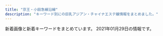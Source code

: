 ```yaml
---
title: "京王・小田急線沿線"
description: "キーワード別にの巨乳アジアン・チャイナエステ嬢情報をまとめました。"
---
```


新着画像と新着キーワードをまとめています。
2021年01月29日の情報です。

<DmmAffiliateIns />
<KeywordTable
  shops={
    [
    {
        "img_links": [
            "https://es-relax.tokyo/wp-content/uploads/2020/02/8976251rainbow.jpg",
            "https://es-relax.tokyo/wp-content/uploads/2020/02/22rainbow.jpg",
            "https://es-relax.tokyo/wp-content/themes/este/img/2.jpg",
            "https://es-relax.tokyo/wp-content/uploads/2020/02/88rainbow.jpg",
            "https://es-relax.tokyo/wp-content/uploads/2020/02/67878rainbow.jpg",
            "https://es-relax.tokyo/wp-content/uploads/2020/02/987sarainbow.jpg",
            "https://es-relax.tokyo/wp-content/uploads/2020/02/1rainbow.jpg",
            "https://es-relax.tokyo/wp-content/uploads/2020/02/55rainbow.jpg",
            "https://es-relax.tokyo/wp-content/uploads/2020/02/9rainbow.jpg",
            "https://es-relax.tokyo/wp-content/themes/este/img/top-img01.png",
            "https://es-relax.tokyo/wp-content/uploads/2020/02/111rainbow.jpg",
            "https://es-relax.tokyo/wp-content/uploads/2020/02/962781rainbow.jpg",
            "https://es-relax.tokyo/wp-content/uploads/2020/02/1211rainbow.jpg",
            "https://es-relax.tokyo/wp-content/themes/este/img/top-img01a.png",
            "https://es-relax.tokyo/wp-content/uploads/2020/03/11111rainbow.jpg",
            "https://es-relax.tokyo/wp-content/uploads/2020/02/4rainbow.jpg",
            "https://es-relax.tokyo/wp-content/themes/este/img/4.jpg",
            "https://es-relax.tokyo/wp-content/uploads/2020/11/87621rainbow.jpg",
            "https://es-relax.tokyo/wp-content/uploads/2020/02/4344rainbow.jpg",
            "https://es-relax.tokyo/wp-content/uploads/2020/03/777rainbow.jpg",
            "https://es-relax.tokyo/wp-content/themes/este/img/tel_header.png",
            "https://es-relax.tokyo/wp-content/themes/este/img/top-img02.png",
            "https://es-relax.tokyo/wp-content/uploads/2020/02/555rainbow.jpg",
            "https://es-relax.tokyo/wp-content/themes/este/img/top-img01b.png",
            "https://es-relax.tokyo/wp-content/uploads/2020/07/982561rainbow.jpg",
            "https://es-relax.tokyo/wp-content/themes/este/img/3.jpg",
            "https://es-relax.tokyo/wp-content/uploads/2020/03/999rainbow.jpg",
            "https://es-relax.tokyo/wp-content/themes/este/img/top-img04.png",
            "https://es-relax.tokyo/wp-content/uploads/2020/10/897654rainbow.jpg",
            "https://es-relax.tokyo/wp-content/uploads/2020/03/7777rainbow.jpg",
            "https://es-relax.tokyo/wp-content/uploads/2020/02/1rainbow-1.jpg",
            "https://es-relax.tokyo/wp-content/uploads/2020/12/98765rainbow.jpg",
            "https://es-relax.tokyo/wp-content/uploads/2020/02/66rainbow.jpg",
            "https://es-relax.tokyo/wp-content/themes/este/img/1.jpg",
            "https://es-relax.tokyo/wp-content/uploads/2020/11/908271rainbow.jpg",
            "https://es-relax.tokyo/wp-content/uploads/2020/02/897621arainbow.jpg",
            "https://es-relax.tokyo/wp-content/uploads/2020/02/3rainbow-1.jpg",
            "https://es-relax.tokyo/wp-content/uploads/2020/04/111rainbow.jpg",
            "https://es-relax.tokyo/wp-content/uploads/2020/02/99rainbow.jpg",
            "https://es-relax.tokyo/wp-content/uploads/2020/02/2rainbow.jpg",
            "https://es-relax.tokyo/wp-content/uploads/2020/02/4576rainbow.jpg",
            "https://es-relax.tokyo/wp-content/uploads/2020/02/3rainbow.jpg",
            "https://es-relax.tokyo/wp-content/uploads/2020/02/5rainbow.jpg",
            "https://es-relax.tokyo/wp-content/themes/este/img/tel_footer.png",
            "https://es-relax.tokyo/wp-content/uploads/2020/02/58743rainbow.jpg",
            "https://es-relax.tokyo/wp-content/uploads/2020/02/7rainbow-1.jpg",
            "https://es-relax.tokyo/wp-content/uploads/2020/06/67543234rainbow.jpg",
            "https://es-relax.tokyo/wp-content/themes/este/img/call.png",
            "https://es-relax.tokyo/wp-content/uploads/2020/02/121rainbow.jpg",
            "https://es-relax.tokyo/wp-content/uploads/2020/02/7rainbow.jpg",
            "https://es-relax.tokyo/wp-content/uploads/2020/02/654516rainbow.jpg",
            "https://es-relax.tokyo/wp-content/uploads/2020/03/89761aarainbow.jpg",
            "https://es-relax.tokyo/wp-content/uploads/2020/02/3334rainbow.jpg",
            "https://es-relax.tokyo/wp-content/uploads/2020/04/6566rainbow.jpg",
            "https://es-relax.tokyo/wp-content/uploads/2020/07/1234567rainbow.jpg",
            "https://es-relax.tokyo/wp-content/uploads/2020/02/4321121rainbow.jpg"
        ],
        "name": "\u30ec\u30a4\u30f3\u30dc\u30fc",
        "keywords": {
            "E": 33,
            "F": 7,
            "C": 12,
            "86": 7,
            "D": 45
        },
        "url": "https://es-relax.tokyo/",
        "station": "\u5343\u6b73\u70cf\u5c71\u99c5\u5317\u53e3"
    },
    {
        "station": "\u7b39\u585a\u99c5\u5317\u53e3",
        "url": "http://www.dhdwdjw.xyz/",
        "img_links": [
            "http://www.dhdwdjw.xyz/uploads/201019/1-201019125G2324.jpg",
            "http://www.dhdwdjw.xyz/templets/xiangmu/picture/foter_line.png",
            "http://www.dhdwdjw.xyz/templets/xiangmu/picture/index_contact.png",
            "http://www.dhdwdjw.xyz/templets/xiangmu/picture/main_photo.jpg",
            "http://www.dhdwdjw.xyz/uploads/201212/1-201212124P5H5.jpg",
            "http://www.dhdwdjw.xyz/templets/xiangmu/picture/foter_line_14.png",
            "http://www.dhdwdjw.xyz/templets/xiangmu/picture/rookie_sh.png",
            "http://www.dhdwdjw.xyz/uploads/210120/1-210120132J63L.jpg",
            "http://www.dhdwdjw.xyz/templets/xiangmu/picture/re_lines.png",
            "http://www.dhdwdjw.xyz/uploads/200627/1-20062G30935R3.jpg",
            "http://www.dhdwdjw.xyz/templets/xiangmu/picture/sh_bou_5.png",
            "http://www.dhdwdjw.xyz/templets/xiangmu/picture1/index_saloninfo.png",
            "http://www.dhdwdjw.xyz/uploads/180424/1-1P424151P32I.png",
            "http://www.dhdwdjw.xyz/uploads/201117/1-20111G35643457.jpg",
            "http://www.dhdwdjw.xyz/uploads/201117/1-20111G32J1140.jpg",
            "http://www.dhdwdjw.xyz/templets/xiangmu/picture/ac_info_5.png",
            "http://www.dhdwdjw.xyz/templets/xiangmu/picture/sh_line_5.png",
            "http://www.dhdwdjw.xyz/uploads/allimg/180716/1-1PG6102301955.jpg",
            "http://www.dhdwdjw.xyz/templets/xiangmu/picture/index_therapist.png",
            "http://www.dhdwdjw.xyz/uploads/200627/1-20062G30U2518.jpg",
            "http://www.dhdwdjw.xyz/templets/xiangmu/picture/gotanda_5.jpg",
            "http://www.dhdwdjw.xyz/uploads/201028/1-20102Q51209202.jpg",
            "http://www.dhdwdjw.xyz/templets/xiangmu/picture/webentry.png",
            "http://www.dhdwdjw.xyz/uploads/210120/1-210120150301c2.jpg",
            "http://www.dhdwdjw.xyz/images/R_000.jpg",
            "http://www.dhdwdjw.xyz/templets/xiangmu/picture/tel.png",
            "http://www.dhdwdjw.xyz/uploads/201117/1-20111GAG6454.jpg",
            "http://www.dhdwdjw.xyz/uploads/200627/1-20062G30950393.jpg",
            "http://www.dhdwdjw.xyz/uploads/201117/1-20111G34243Z7.jpg",
            "http://www.dhdwdjw.xyz/templets/xiangmu/picture/top.png",
            "http://www.dhdwdjw.xyz/uploads/200627/1-20062G30SJ64.jpg"
        ],
        "keywords": {
            "85": 4,
            "E": 4,
            "\u80f8": 1,
            "C": 6,
            "88": 1,
            "F": 1,
            "86": 5,
            "D": 2
        },
        "name": "Crescent -\u30af\u30ec\u30c3\u30bb\u30f3\u30c8-"
    },
    {
        "station": "JR\u7a32\u7530\u5824\u99c5",
        "url": "http://inadazutsumi.work/",
        "img_links": [
            "http://inadazutsumi.work/images/g3.jpg",
            "http://inadazutsumi.work/images/zi_staff.png",
            "http://inadazutsumi.work/images/g0.jpg",
            "http://inadazutsumi.work/images/g5.jpg",
            "http://inadazutsumi.work/images/top.jpg",
            "http://inadazutsumi.work/images/mobile.jpg",
            "http://inadazutsumi.work/images/g1.jpg",
            "http://inadazutsumi.work/images/g2.jpg",
            "http://inadazutsumi.work/images/tel.jpg",
            "http://inadazutsumi.work/images/g4.jpg"
        ],
        "keywords": {},
        "name": "\u30c1\u30e3\u30fc\u30df\u30f3\u30b0"
    },
    {
        "station": "\u8056\u8e5f\u685c\u30f6\u4e18\u99c5\u6771\u53e3",
        "keywords": {},
        "img_links": [
            "http://www.yuyurando.xyz/images/staff/2.jpg",
            "http://www.yuyurando.xyz/images/staff/momo.jpg",
            "http://www.yuyurando.xyz/images/index-yuyu_05.jpg",
            "http://www.yuyurando.xyz/images/index-yuyu_09.jpg",
            "http://www.yuyurando.xyz/images/lanmu/lanmu-staff.jpg",
            "http://www.yuyurando.xyz/images/staff/mi.png",
            "http://www.yuyurando.xyz/images/staff/1.jpg",
            "http://www.yuyurando.xyz/images/staff/4.jpg",
            "http://www.yuyurando.xyz/images/index-otona_20.jpg",
            "http://www.yuyurando.xyz/images/staff/nana2.jpg",
            "http://www.yuyurando.xyz/images/index-yuyu_03.jpg",
            "http://www.yuyurando.xyz/images/index-yuyu_20.jpg",
            "http://www.yuyurando.xyz/images/shop/527385908605281370.jpg",
            "http://www.yuyurando.xyz/images/index-yuyu_17.jpg",
            "http://www.yuyurando.xyz/images/staff/rei.jpg",
            "http://www.yuyurando.xyz/images/lanmu/lanmu-sys.jpg",
            "http://www.yuyurando.xyz/images/index-yuyu_12.jpg"
        ],
        "url": "http://www.yuyurando.xyz/",
        "name": "\u60a0\u3005\u30e9\u30f3\u30c9"
    },
    {
        "name": "\u6f64\u5712",
        "img_links": [
            "http://www.kousei-jyunen.com/images/top-munu-1_01.jpg",
            "http://www.kousei-jyunen.com/images/info.jpg",
            "http://www.kousei-jyunen.com/images/top-munu-1_04.jpg",
            "http://www.kousei-jyunen.com/images/sta.jpg",
            "http://www.kousei-jyunen.com/flash.jpg",
            "http://www.kousei-jyunen.com/images/top-munu-2_02.jpg",
            "http://www.kousei-jyunen.com/images/top-munu-1_03.jpg",
            "http://www.kousei-jyunen.com/images/top-munu-1_05.jpg",
            "http://www.kousei-jyunen.com/images/top-munu-2_05.jpg",
            "http://www.kousei-jyunen.com/images/top-ib.jpg",
            "http://www.kousei-jyunen.com/images/top-1_05.jpg",
            "http://www.kousei-jyunen.com/images/staff.jpg",
            "http://www.kousei-jyunen.com/images/top-1_04.jpg",
            "http://www.kousei-jyunen.com/images/top-1_02.jpg",
            "http://www.kousei-jyunen.com/images/news.jpg",
            "http://www.kousei-jyunen.com/images/top-munu-2_04.jpg",
            "http://www.kousei-jyunen.com/images/top-1_01.jpg",
            "http://www.kousei-jyunen.com/images/top-1_03.jpg",
            "http://www.kousei-jyunen.com/images/top-munu-2_01.jpg",
            "http://www.kousei-jyunen.com/images/top-munu-1_02.jpg",
            "http://www.kousei-jyunen.com/images/top-munu-2_03.jpg",
            "http://www.kousei-jyunen.com/images/index_qr.jpg",
            "http://www.kousei-jyunen.com/images/sys.jpg"
        ],
        "station": "\u6210\u57ce\u5b66\u5712\u524d\u99c5",
        "url": "http://www.kousei-jyunen.com/",
        "keywords": {}
    },
    {
        "station": "\u72db\u6c5f\u99c5\u5317\u53e3",
        "keywords": {},
        "url": "http://hanabi.msa.jp/",
        "img_links": [
            "http://hanabi.msa.jp/images/top/top_06.jpg",
            "http://hanabi.msa.jp/images/top/top_03.jpg",
            "http://hanabi.msa.jp/images/home/top.jpg",
            "http://hanabi.msa.jp/images/top/top_01.jpg",
            "http://hanabi.msa.jp/images/page_top.png",
            "http://hanabi.msa.jp/images/staff_image/staf_04a.jpg",
            "http://hanabi.msa.jp/images/top/top_02.jpg",
            "http://hanabi.msa.jp/images/top/top_04.jpg",
            "http://hanabi.msa.jp/images/top/top_08.png",
            "http://hanabi.msa.jp/images/top/top_05.jpg"
        ],
        "name": "\u82b1\u706b"
    },
    {
        "url": "https://dear.ests.jp/",
        "name": "Dear",
        "keywords": {
            "D": 6,
            "\u30bb\u30af\u30b7\u30fc": 1,
            "E": 2,
            "\u4e73": 1,
            "C": 4
        },
        "station": "\u5e9c\u4e2d\u99c5",
        "img_links": [
            "https://dear.ests.jp/photos/sites/49/2020/11/2020111212311933.jpeg",
            "https://dear.ests.jp/photos/sites/49/2021/01/2021011617344787.jpeg",
            "https://dear.ests.jp/images/paypay.jpg",
            "https://dear.ests.jp/images/s_link.jpg",
            "https://esta-kanto.com/img/kanto/esta-200_40.jpg",
            "https://dear.ests.jp/images/amore.jpg",
            "https://dear.ests.jp/images/1.jpg",
            "https://dear.ests.jp/photos/sites/49/2020/10/2020102923214596.jpeg",
            "https://dear.ests.jp/images/member.jpg",
            "https://dear.ests.jp/photos/sites/49/2021/01/202101140011249.jpeg",
            "https://dear.ests.jp/photos/sites/49/2020/12/2020121118111051.jpeg",
            "https://dear.ests.jp/photos/sites/49/2020/11/202011232237522.jpeg",
            "https://dear.ests.jp/images/link2.jpg",
            "https://dear.ests.jp/photos/sites/49/2020/09/2020092513482148.jpeg",
            "https://dear.ests.jp/images/bj1.jpg",
            "https://dear.ests.jp/photos/sites/49/2021/01/202101140010558.jpeg",
            "https://dear.ests.jp/photos/sites/49/2020/08/2020081622564830.jpeg",
            "https://dear.ests.jp/images/s_info.jpg",
            "https://dear.ests.jp/images/top.jpg",
            "https://dear.ests.jp/images/s_staff.jpg",
            "https://dear.ests.jp/images/bj3.jpg",
            "https://dear.ests.jp/photos/sites/49/2020/12/2020122723322384.jpeg",
            "https://dear.ests.jp/images/info2.jpg",
            "https://dear.ests.jp/photos/sites/49/2020/10/2020102600221155.jpeg",
            "https://dear.ests.jp/photos/sites/49/2020/08/2020080911340839.jpeg",
            "https://dear.ests.jp/photos/sites/49/2020/12/2020122723283372.jpeg"
        ]
    },
    {
        "station": "\u767b\u6238\u99c5",
        "url": "http://ainoumi.estheya.com/",
        "img_links": [
            "http://ainoumi.estheya.com/css/osusume03.jpg",
            "http://ainoumi.estheya.com/css/staff/staff02.jpg",
            "http://ainoumi.estheya.com/css/staff/staff03.jpg",
            "http://ainoumi.estheya.com/css/nav/nav-002.png",
            "http://ainoumi.estheya.com/css/nav/nav-006.png",
            "http://ainoumi.estheya.com/css/staff/staff04.jpg",
            "http://ainoumi.estheya.com/css/staff/staff01.jpg",
            "http://ainoumi.estheya.com/css/nav/nav-004.png",
            "http://ainoumi.estheya.com/css/nav/nav-005.png",
            "http://ainoumi.estheya.com/css/nav/nav-003.png",
            "http://ainoumi.estheya.com/css/staff/staff05.jpg",
            "http://ainoumi.estheya.com/css/top01.png",
            "http://ainoumi.estheya.com/css/tel.png",
            "http://ainoumi.estheya.com/css/nav/nav-001.png"
        ],
        "keywords": {
            "C": 1,
            "86": 1,
            "91": 1,
            "D": 3,
            "E": 1,
            "89": 2,
            "87": 1
        },
        "name": "\u611b\u306e\u6d77"
    },
    {
        "keywords": {
            "C": 7
        },
        "url": "http://iyashien-est.com/",
        "img_links": [
            "http://iyashien-est.com/images/room/photo04.jpg",
            "http://iyashien-est.com/images/capinfo.jpg",
            "http://iyashien-est.com/girl/4.jpg",
            "http://iyashien-est.com/girl/3.jpg",
            "http://iyashien-est.com/girl/5.jpg",
            "http://iyashien-est.com/images/staff.jpg",
            "http://iyashien-est.com/girl/9.jpg",
            "http://iyashien-est.com/girl/2.jpg",
            "http://iyashien-est.com/images/index.jpg",
            "http://iyashien-est.com/images/room/photo01.jpg",
            "http://iyashien-est.com/girl/16.jpg",
            "http://iyashien-est.com/girl/6.jpg",
            "http://iyashien-est.com/images/room/photo02.jpg",
            "http://iyashien-est.com/girl/1.jpg",
            "http://iyashien-est.com/girl/7.jpg",
            "http://iyashien-est.com/images/room/photo03.jpg"
        ],
        "name": "\u7652\u3057\u82d1",
        "station": "\u5e9c\u4e2d\u99c5\u5357\u53e3"
    },
    {
        "name": "\u6df1\u4e95\u6c37\u306e\u56fd",
        "station": "\u5343\u6b73\u70cf\u5c71\u99c5\u5317\u53e3",
        "img_links": [
            "http://massage-est.xyz/images/cg06.jpg",
            "http://massage-est.xyz/images/sys.jpg",
            "http://massage-est.xyz/images/cg01.jpg",
            "http://massage-est.xyz/images/cg011.jpg",
            "http://massage-est.xyz/images/cg081.jpg",
            "http://massage-est.xyz/images/top.png",
            "http://massage-est.xyz/images/qr.jpg",
            "http://massage-est.xyz/images/cg04.jpg",
            "http://massage-est.xyz/images/cg08.jpg",
            "http://massage-est.xyz/images/cg11.jpg",
            "http://massage-est.xyz/images/up_100_1_0.jpg",
            "http://massage-est.xyz/images/cg03.jpg",
            "http://massage-est.xyz/images/cg09.jpg",
            "http://massage-est.xyz/images/cg061.jpg",
            "http://massage-est.xyz/images/cg10.jpg",
            "http://massage-est.xyz/images/spacer300x450.png",
            "http://massage-est.xyz/images/cg031.jpg",
            "http://massage-est.xyz/images/cg02.jpg",
            "http://massage-est.xyz/images/cg12.jpg",
            "http://massage-est.xyz/images/cg071.jpg",
            "http://massage-est.xyz/images/cg091.jpg",
            "http://massage-est.xyz/images/top2.png",
            "http://massage-est.xyz/images/cg07.jpg",
            "http://massage-est.xyz/images/spacer900x360.png",
            "http://massage-est.xyz/images/cg021.jpg"
        ],
        "url": "http://massage-est.xyz/",
        "keywords": {
            "86": 88,
            "D": 64,
            "C": 8,
            "E": 16
        }
    },
    {
        "name": "Lovely",
        "img_links": [
            "http://almond.ests.jp/images/newicon.png",
            "http://almond.ests.jp/photos/sites/24/2020/12/2020121413001762.jpg",
            "http://almond.ests.jp/photos/sites/24/2021/01/2021011517191378.jpg",
            "http://almond.ests.jp/images/mobile.jpg",
            "http://almond.ests.jp/images/acc1.jpg",
            "http://almond.ests.jp/photos/sites/24/2020/11/2020113018465254.jpg",
            "http://almond.ests.jp/images/line2.png",
            "http://almond.ests.jp/photos/sites/24/2020/11/2020113018465347.jpg",
            "http://almond.ests.jp/photos/sites/24/2020/11/2020113018465490.jpg",
            "http://almond.ests.jp/images/pickicon.jpg",
            "http://almond.ests.jp/images/top.png",
            "http://almond.ests.jp/images/s_face.png",
            "http://almond.ests.jp/images/nstaff1.jpg",
            "http://almond.ests.jp/images/line1.jpg",
            "http://almond.ests.jp/images/s_staff.png",
            "http://almond.ests.jp/photos/sites/24/2020/11/2020113018465067.jpg",
            "http://almond.ests.jp/images/s_news.jpg",
            "http://almond.ests.jp/images/line.jpg",
            "http://almond.ests.jp/images/s_acc.jpg",
            "http://almond.ests.jp/images/nstaff.jpg"
        ],
        "station": "\u5343\u6b73\u70cf\u5c71\u99c5\u5357\u53e3",
        "url": "http://almond.ests.jp/",
        "keywords": {
            "85": 2,
            "C": 13,
            "D": 6,
            "87": 2,
            "86": 2
        }
    },
    {
        "url": "https://aroma-opa.jpn.cm/",
        "keywords": {
            "C": 2
        },
        "img_links": [
            "https://aroma-opa.jpn.cm/photos/17/8180/202101/2021011112100867.jpg",
            "https://aroma-opa.jpn.cm/themes/aroma/template/assets/images/btn_side06.png",
            "https://aroma-opa.jpn.cm/themes/aroma/template/assets/images/tit_sch.png",
            "https://aroma-opa.jpn.cm/photos/17/8180/202101/2021012915312691.jpeg",
            "https://aroma-opa.jpn.cm/photos/17/8180/202012/2012241539323j7.jpeg",
            "https://aroma-opa.jpn.cm/themes/aroma/template/assets/images/btn_side03.png",
            "https://aroma-opa.jpn.cm/themes/aroma/template/assets/images/btn_side02.png",
            "https://aroma-opa.jpn.cm/themes/aroma/template/assets/images/tit_news.png",
            "https://aroma-opa.jpn.cm/photos/17/8180/202101/21010215552j518.jpeg",
            "https://aroma-opa.jpn.cm/photos/17/8180/202101/2021011112101351.jpg",
            "https://aroma-opa.jpn.cm/photos/17/8180/202101/2101192154012b6.png",
            "https://aroma-opa.jpn.cm/themes/aroma/template/assets/images/tit_staff.png",
            "https://aroma-opa.jpn.cm/photos/17/8180/202101/2021012811472360.jpeg",
            "https://aroma-opa.jpn.cm/themes/aroma/template/assets/images/card01.png",
            "https://aroma-opa.jpn.cm/photos/17/8180/202101/2021012815224331.jpeg",
            "https://aroma-opa.jpn.cm/themes/aroma/template/assets/images/btn_side01.png",
            "https://assets.jp-navi.info/images/images/es-thumbnail.png",
            "https://aroma-opa.jpn.cm/photos/17/8180/202101/21011921532a520.png",
            "https://aroma-opa.jpn.cm/photos/17/8180/202101/2101192153415a9.png",
            "https://aroma-opa.jpn.cm/photos/17/8180/202101/202101111210136.jpg",
            "https://aroma-opa.jpn.cm/photos/17/8180/202101/210119215302tj.png",
            "https://aroma-opa.jpn.cm/themes/aroma/template/assets/images/btn_side05.png",
            "https://aroma-opa.jpn.cm/themes/aroma/template/assets/images/card02.jpg",
            "https://aroma-opa.jpn.cm/themes/aroma/template/assets/images/tit_link.png"
        ],
        "name": "Aroma Opa",
        "station": "\u5e9c\u4e2d\u99c5\u5357\u53e3"
    },
    {
        "url": "http://www.mojitojd.xyz/",
        "name": "\u685c",
        "keywords": {
            "C": 8,
            "D": 24,
            "86": 12,
            "90": 6,
            "84": 8
        },
        "img_links": [
            "http://www.mojitojd.xyz/uploads/201226/1-201226111Q3228.jpg",
            "http://www.mojitojd.xyz/style/mainvisual_01.jpg",
            "http://www.mojitojd.xyz/uploads/201226/1-2012261120423N.jpg",
            "http://www.mojitojd.xyz/style/head_interior.jpg",
            "http://www.mojitojd.xyz/uploads/201226/1-20122611191Q05.jpg",
            "http://www.mojitojd.xyz/style/head_therapist.jpg",
            "http://www.mojitojd.xyz/uploads/201226/1-201226112111454.jpg",
            "http://www.mojitojd.xyz/style/trigger.jpg",
            "http://www.mojitojd.xyz/uploads/201226/1-201226111010B0.jpg",
            "http://www.mojitojd.xyz/style/sw_tel.png",
            "http://www.mojitojd.xyz/uploads/201226/1-201226111JU10.jpg",
            "http://www.mojitojd.xyz/uploads/201226/1-2012261A316447.jpg",
            "http://www.mojitojd.xyz/uploads/allimg/201229/1-2012291A143.jpg",
            "http://www.mojitojd.xyz/uploads/allimg/200930/1-200930094123.jpg",
            "http://www.mojitojd.xyz/uploads/allimg/200930/1-200930094039.jpg",
            "http://www.mojitojd.xyz/uploads/allimg/200930/1-200930094059.jpg",
            "http://www.mojitojd.xyz/style/mainvisual_01_s.jpg",
            "http://www.mojitojd.xyz/style/mainvisual_02_s.jpg",
            "http://www.mojitojd.xyz/style/icon_new.png",
            "http://www.mojitojd.xyz/style/mainvisual_02.jpg",
            "http://www.mojitojd.xyz/style/icon_ranking_01.png",
            "http://www.mojitojd.xyz/uploads/201226/1-201226112001463.jpg",
            "http://www.mojitojd.xyz/style/bottom_therapist.jpg",
            "http://www.mojitojd.xyz/uploads/201226/1-201226111H3126.jpg",
            "http://www.mojitojd.xyz/uploads/201229/1-2012291649129B.jpg",
            "http://www.mojitojd.xyz/style/sw_home.png"
        ],
        "station": "\u8abf\u5e03\u99c5\u6771\u53e3"
    },
    {
        "url": "http://www.fuafua.info/",
        "img_links": [
            "http://www.fuafua.info/images/m1.jpg",
            "http://www.fuafua.info/images/w-2.jpg",
            "http://www.fuafua.info/images/w-4.jpg",
            "http://www.fuafua.info/images/tstaff.jpg",
            "http://www.fuafua.info/images/yu.jpg",
            "http://www.fuafua.info/images/mobile.jpg",
            "http://www.fuafua.info/images/r03.jpg",
            "http://www.fuafua.info/images/maga.png",
            "http://www.fuafua.info/images/r01.jpg",
            "http://www.fuafua.info/images/r02.jpg",
            "http://www.fuafua.info/images/mihao.jpg",
            "http://www.fuafua.info/images/aym.jpg",
            "http://www.fuafua.info/images/s4.jpg",
            "http://www.fuafua.info/images/m2.jpg",
            "http://www.fuafua.info/images/yuka.jpg",
            "http://www.fuafua.info/images/ss.jpg"
        ],
        "keywords": {},
        "name": "\u5b89\u5fc3\u5802",
        "station": "\u8abf\u5e03\u99c5\u5317\u53e3"
    },
    {
        "station": "\u767b\u6238\u99c5\u591a\u6469\u5ddd\u53e3",
        "keywords": {},
        "url": "http://www.fairies.work/",
        "name": "FAIRIES\uff5e\u30d5\u30a7\u30a2\u30ea\u30fc\u30ba\uff5e",
        "img_links": [
            "http://www.fairies.work/images/home/image_03.png",
            "http://www.fairies.work/images/staff/yuna.jpg",
            "http://www.fairies.work/images/staff/yui.jpg",
            "http://www.fairies.work/images/home/home_btn_off.png",
            "http://www.fairies.work/images/home/image_01.png",
            "http://www.fairies.work/images/staff/ayumi.jpg",
            "http://www.fairies.work/images/gallery/image_02.png",
            "http://www.fairies.work/images/staff/koko.jpg",
            "http://www.fairies.work/images/staff/sati.jpg",
            "http://www.fairies.work/images/staff/sena.jpg",
            "http://www.fairies.work/images/staff/sample_image.png",
            "http://www.fairies.work/images/gallery/image_03.png",
            "http://www.fairies.work/images/gallery/image_04.png",
            "http://www.fairies.work/images/gallery/image_08.png",
            "http://www.fairies.work/images/gallery/image_07.png",
            "http://www.fairies.work/images/staff/hana.jpg",
            "http://www.fairies.work/images/home/image_02.png",
            "http://www.fairies.work/images/home/home_bnr_02.png",
            "http://www.fairies.work/images/home/home_bnr_03b.png",
            "http://www.fairies.work/images/gallery/image_06.png",
            "http://www.fairies.work/images/gallery/image_05.png",
            "http://www.fairies.work/images/staff/mirai.jpg",
            "http://www.fairies.work/images/staff/sara.jpg",
            "http://www.fairies.work/images/staff/arisa.jpg",
            "http://www.fairies.work/images/gallery/image_01.png",
            "http://www.fairies.work/images/home/home_bnr_04d.png",
            "http://www.fairies.work/images/staff/yuki.jpg",
            "http://www.fairies.work/images/common/side_bnr_02.png"
        ]
    },
    {
        "keywords": {
            "89": 7,
            "D": 9,
            "88": 3,
            "E": 1
        },
        "url": "https://fantasy.estjp.info/",
        "station": "\u5411\u30f6\u4e18\u904a\u5712\u99c5",
        "name": "\u30d5\u30a1\u30f3\u30bf\u30b8\u30fc\u8776",
        "img_links": [
            "https://fantasy.estjp.info/static/picture/staff002.jpg",
            "https://fantasy.estjp.info/static/picture/staff003.jpg",
            "https://fantasy.estjp.info/static/picture/staff004.jpg",
            "https://fantasy.estjp.info/static/picture/staff04.jpg",
            "https://fantasy.estjp.info/static/picture/staff01.jpg"
        ]
    },
    {
        "name": "\u685c\u96ea",
        "station": "\u8056\u8e5f\u685c\u30f6\u4e18\u99c5\u6771\u53e3",
        "keywords": {},
        "img_links": [
            "http://www.sh-sakurayuki.work/uploads/allimg/180620/1-1P6201013133b.jpg",
            "http://www.sh-sakurayuki.work/images/g_04.jpg",
            "http://www.sh-sakurayuki.work/images/g_02.jpg",
            "http://www.sh-sakurayuki.work/images/r1.jpg",
            "http://www.sh-sakurayuki.work/uploads/200529/1-200529162539293.jpg",
            "http://www.sh-sakurayuki.work/images/r6.jpg",
            "http://www.sh-sakurayuki.work/uploads/191210/1-19121014431SH.jpg",
            "http://www.sh-sakurayuki.work/uploads/180621/1-1P621101232H4.png",
            "http://www.sh-sakurayuki.work/uploads/180620/1-1P62010193X63.jpg",
            "http://www.sh-sakurayuki.work/images/g_05.jpg",
            "http://www.sh-sakurayuki.work/uploads/191112/1-191112115352496.jpg",
            "http://www.sh-sakurayuki.work/images/g_01.jpg",
            "http://www.sh-sakurayuki.work/templets/default/picture/staff_t.jpg",
            "http://www.sh-sakurayuki.work/uploads/191112/1-19111211540G34.jpg",
            "http://www.sh-sakurayuki.work/uploads/180620/1-1P62010154K00.png",
            "http://www.sh-sakurayuki.work/images/r2.jpg",
            "http://www.sh-sakurayuki.work/images/r5.jpg",
            "http://www.sh-sakurayuki.work/images/g_03.jpg",
            "http://www.sh-sakurayuki.work/templets/default/picture/head.jpg",
            "http://www.sh-sakurayuki.work/templets/default/picture/rec1.png",
            "http://www.sh-sakurayuki.work/templets/default/picture/news.jpg",
            "http://www.sh-sakurayuki.work/templets/default/picture/interior_t.jpg"
        ],
        "url": "http://www.sh-sakurayuki.work/"
    },
    {
        "url": "https://es.eoeoco.com/",
        "name": "\u30de\u30ab\u30ed\u30f3",
        "img_links": [
            "https://es.eoeoco.com/wp-content/themes/este/img/tel_footer.png",
            "https://es.eoeoco.com/wp-content/themes/este/img/top-img02.png",
            "https://es.eoeoco.com/wp-content/uploads/2019/06/poikjshama.jpg",
            "https://es.eoeoco.com/wp-content/uploads/2021/01/876rtma.jpg",
            "https://es.eoeoco.com/wp-content/uploads/2019/06/poisuaghma.jpg",
            "https://es.eoeoco.com/wp-content/themes/este/img/top-img01a.png",
            "https://es.eoeoco.com/wp-content/uploads/2021/01/987ytma.jpg",
            "https://es.eoeoco.com/wp-content/uploads/2020/11/09876rtma.jpg",
            "https://es.eoeoco.com/wp-content/themes/este/img/4.jpg",
            "https://es.eoeoco.com/wp-content/uploads/2019/12/s908auiyma.jpg",
            "https://es.eoeoco.com/wp-content/uploads/2020/12/9876rma.jpg",
            "https://es.eoeoco.com/wp-content/themes/este/img/3.jpg",
            "https://es.eoeoco.com/wp-content/uploads/2020/12/rdytfjma.jpg",
            "https://es.eoeoco.com/wp-content/themes/este/img/call.png",
            "https://es.eoeoco.com/wp-content/uploads/2020/12/345678uma.jpg",
            "https://es.eoeoco.com/wp-content/uploads/2019/12/1ma.jpg",
            "https://es.eoeoco.com/wp-content/themes/este/img/2.jpg",
            "https://es.eoeoco.com/wp-content/themes/este/img/tel_header.png",
            "https://es.eoeoco.com/wp-content/themes/este/img/1.jpg",
            "https://es.eoeoco.com/wp-content/themes/este/img/top-img01b.png",
            "https://es.eoeoco.com/wp-content/uploads/2019/06/iugshama.jpg",
            "https://es.eoeoco.com/wp-content/uploads/2019/06/opiuyma.jpg",
            "https://es.eoeoco.com/wp-content/uploads/2018/12/1ma.jpg"
        ],
        "keywords": {
            "C": 8,
            "D": 27,
            "E": 3
        },
        "station": "\u7b39\u585a\u99c5\u5317\u53e3"
    },
    {
        "url": "http://cinderella-princess.net",
        "station": "\u767e\u5408\u30f6\u4e18\u99c5\u5317\u53e3",
        "keywords": {
            "C": 23,
            "86": 10
        },
        "name": "\u30ea\u30e9\u30af\u30bc\u30fc\u30b7\u30e7\u30f3\u6075",
        "img_links": [
            "http://cinderella-princess.net/images/staff2.jpg",
            "http://cinderella-princess.net/images/staff3.jpg",
            "http://cinderella-princess.net/images/room1.jpg",
            "http://cinderella-princess.net/images/tel.jpg",
            "http://cinderella-princess.net/images/s_staff.jpg",
            "http://cinderella-princess.net/images/nei_bj2.jpg",
            "http://cinderella-princess.net/images/room2.jpg",
            "http://cinderella-princess.net/images/s_news.jpg",
            "http://cinderella-princess.net/images/s_link.jpg",
            "http://cinderella-princess.net/images/girl-z2.jpg",
            "http://cinderella-princess.net/images/room4.jpg",
            "http://cinderella-princess.net/images/movie.jpg",
            "http://cinderella-princess.net/images/girl-z1.jpg",
            "http://cinderella-princess.net/links/esthe-summit.jpg",
            "http://cinderella-princess.net/images/mobile.jpg",
            "http://cinderella-princess.net/images/staff0.jpg",
            "http://cinderella-princess.net/images/s_chedule.jpg",
            "http://cinderella-princess.net/images/room3.jpg",
            "http://cinderella-princess.net/images/staff1.jpg",
            "http://cinderella-princess.net/images/staff4.jpg"
        ]
    },
    {
        "name": "\u693f",
        "url": "http://aroma-tsubaki.com/",
        "keywords": {
            "C": 9
        },
        "station": "\u4eac\u738b\u591a\u6469\u30bb\u30f3\u30bf\u30fc\u99c5\u897f\u53e3",
        "img_links": [
            "http://www.aroma-tsubaki.com/uploads/aromatsubaki/2012/10/e794bbe5838f-261.jpg",
            "http://www.aroma-tsubaki.com/uploads/aromatsubaki/2020/10/top.jpg",
            "http://www.aroma-tsubaki.com/uploads/aromatsubaki/2011/10/play2.jpg",
            "http://www.aroma-tsubaki.com/uploads/aromatsubaki/2011/11/e794bbe5838f-031.jpg",
            "http://www.aroma-tsubaki.com/uploads/aromatsubaki/2011/10/play3.jpg",
            "http://www.aroma-tsubaki.com/uploads/aromatsubaki/2012/03/e794bbe5838f-1079.jpg",
            "http://www.aroma-tsubaki.com/uploads/aromatsubaki/2011/10/shouji.jpg",
            "http://www.aroma-tsubaki.com/uploads/aromatsubaki/2020/10/flash1.jpg",
            "http://www.aroma-tsubaki.com/uploads/aromatsubaki/2018/10/tel.jpg",
            "http://www.aroma-tsubaki.com/uploads/aromatsubaki/2011/11/e794bbe5838f-029.jpg",
            "http://www.aroma-tsubaki.com/uploads/aromatsubaki/2011/10/468x60.jpg",
            "http://www.aroma-tsubaki.com/uploads/aromatsubaki/2020/10/flash6.jpg",
            "http://www.aroma-tsubaki.com/uploads/aromatsubaki/2020/10/flash5.jpg",
            "http://www.aroma-tsubaki.com/uploads/aromatsubaki/2011/10/play4.jpg",
            "http://www.aroma-tsubaki.com/uploads/aromatsubaki/2011/10/play1.jpg",
            "http://www.aroma-tsubaki.com/uploads/aromatsubaki/images/no-photo.jpg",
            "http://www.aroma-tsubaki.com/uploads/aromatsubaki/2012/05/e794bbe5838f-1623.jpg",
            "http://www.aroma-tsubaki.com/uploads/aromatsubaki/2011/10/zi_link.jpg",
            "http://www.aroma-tsubaki.com/uploads/aromatsubaki/2020/10/flash2.jpg",
            "http://www.aroma-tsubaki.com/uploads/aromatsubaki/2020/10/flash3.jpg",
            "http://www.aroma-tsubaki.com/uploads/aromatsubaki/2011/10/info.jpg",
            "http://www.aroma-tsubaki.com/uploads/aromatsubaki/2020/10/flash4.jpg"
        ]
    },
    {
        "keywords": {
            "86": 2,
            "87": 1,
            "C": 1,
            "D": 2
        },
        "img_links": [
            "http://www.ginnosuzu.relaxjp.info/images/s1.png",
            "http://www.ginnosuzu.relaxjp.info/files/001.jpg",
            "http://www.ginnosuzu.relaxjp.info/images/int1.jpg",
            "http://www.ginnosuzu.relaxjp.info/images/news.png",
            "http://www.ginnosuzu.relaxjp.info/images/staff_t.jpg",
            "http://www.ginnosuzu.relaxjp.info/images/head.jpg",
            "http://www.ginnosuzu.relaxjp.info/images/interior_t.jpg",
            "http://www.ginnosuzu.relaxjp.info/images/int2.jpg",
            "http://www.ginnosuzu.relaxjp.info/images/sys.jpg",
            "http://www.ginnosuzu.relaxjp.info/images/tg.jpg",
            "http://www.ginnosuzu.relaxjp.info/files/002.jpg",
            "http://www.ginnosuzu.relaxjp.info/images/tel.jpg",
            "http://www.ginnosuzu.relaxjp.info/images/mobile.jpg",
            "http://www.ginnosuzu.relaxjp.info/images/h_line.jpg",
            "http://www.ginnosuzu.relaxjp.info/images/int3.jpg",
            "http://www.ginnosuzu.relaxjp.info/files/003.jpg"
        ],
        "url": "http://www.ginnosuzu.relaxjp.info/",
        "name": "\u9280\u306e\u9234",
        "station": "\u5e9c\u4e2d\u99c5"
    },
    {
        "name": "\u9759\u9999",
        "keywords": {
            "C": 7
        },
        "url": "http://shizuka2015.net/",
        "station": "\u4e0b\u5317\u6ca2\u99c5\u5357\u53e3",
        "img_links": [
            "http://shizuka2015.net/images/shop/5.jpg",
            "http://shizuka2015.net/images/sakura.jpg",
            "http://shizuka2015.net/images/nav/hanga-sys.jpg",
            "http://shizuka2015.net/images/lm-c-bgdb2.png",
            "http://shizuka2015.net/images/moe.jpg",
            "http://shizuka2015.net/images/sys-n.jpg",
            "http://shizuka2015.net/images/shop/4.jpg",
            "http://shizuka2015.net/images/yuka.jpg",
            "http://shizuka2015.net/images/nav/hanga-job.jpg",
            "http://shizuka2015.net/images/nav/hanga-sta.jpg",
            "http://shizuka2015.net/images/shop/6.jpg",
            "http://shizuka2015.net/images/shop/1.jpg",
            "http://shizuka2015.net/images/w-top.jpg",
            "http://shizuka2015.net/images/staff/hikari.jpg",
            "http://shizuka2015.net/images/nav/hanga-acc.jpg",
            "http://shizuka2015.net/images/lm-c-bgdow.png",
            "http://shizuka2015.net/images/staff/yuri.jpg",
            "http://shizuka2015.net/images/aki.jpg"
        ]
    },
    {
        "img_links": [
            "http://www.fruit-4.xyz/uploads/201218/1-20121Q60321957.jpg",
            "http://www.fruit-4.xyz/uploads/200806/1-200P6154303L6.jpg",
            "http://www.fruit-4.xyz/uploads/allimg/180801/1-1PP1091925J2.jpg",
            "http://www.fruit-4.xyz/uploads/201104/1-201104123F0148.jpg",
            "http://www.fruit-4.xyz/templets/default/picture/head.jpg",
            "http://www.fruit-4.xyz/templets/default/picture/rec1.png",
            "http://www.fruit-4.xyz/uploads/190906/1-1ZZ6130R3594.jpg",
            "http://www.fruit-4.xyz/uploads/200904/1-200Z4141523208.jpg",
            "http://www.fruit-4.xyz/uploads/201110/1-20111014043J00.jpg",
            "http://www.fruit-4.xyz/uploads/190906/1-1ZZ6125T4451.jpg",
            "http://www.fruit-4.xyz/uploads/180731/1-1PI1144544558.jpg",
            "http://www.fruit-4.xyz/uploads/190906/1-1ZZ6125JU21.jpg",
            "http://www.fruit-4.xyz/uploads/201016/1-201016155P5605.jpg",
            "http://www.fruit-4.xyz/uploads/200806/1-200P6154349D7.jpg",
            "http://www.fruit-4.xyz/uploads/210128/1-21012Q34111S7.jpg",
            "http://www.fruit-4.xyz/uploads/200806/1-200P6154212B0.jpg",
            "http://www.fruit-4.xyz/templets/default/picture/staff_t.jpg",
            "http://www.fruit-4.xyz/uploads/allimg/180731/1-1PI1145244194.jpg",
            "http://www.fruit-4.xyz/templets/default/picture/interior_t.jpg",
            "http://www.fruit-4.xyz/uploads/190906/1-1ZZ613114IH.png",
            "http://www.fruit-4.xyz/templets/default/picture/news.jpg",
            "http://www.fruit-4.xyz/templets/default/picture/tt.jpg",
            "http://www.fruit-4.xyz/uploads/190906/1-1ZZ612592T24.jpg",
            "http://www.fruit-4.xyz/templets/default/picture/int1.png"
        ],
        "name": "Artemis \u6708\u306e\u5973\u795e",
        "keywords": {
            "86": 9,
            "87": 9,
            "D": 27,
            "85": 9,
            "\u80f8": 9
        },
        "url": "http://www.fruit-4.xyz/",
        "station": "\u5e9c\u4e2d\u99c5\u5317\u53e3"
    },
    {
        "keywords": {},
        "name": "\u30e9\u30d6\u30cf\u30fc\u30c8",
        "url": "http://pre-cious.work/",
        "img_links": [
            "http://pre-cious.work/images/6.jpg",
            "http://pre-cious.work/images/staff_t.jpg",
            "http://pre-cious.work/sp/images/int1.jpg",
            "http://pre-cious.work/sp/staff/yuyu.jpg",
            "http://pre-cious.work/sp/images/6.jpg",
            "http://pre-cious.work/sp/images/5.jpg",
            "http://pre-cious.work/images/rec2.png",
            "http://pre-cious.work/sp/images/footer.png",
            "http://pre-cious.work/images/b3.jpg",
            "http://pre-cious.work/images/3.jpg",
            "http://pre-cious.work/images/head.jpg",
            "http://pre-cious.work/sp/images/b1.jpg",
            "http://pre-cious.work/sp/images/b2.jpg",
            "http://pre-cious.work/sp/img/ringo1.jpg",
            "http://pre-cious.work/images/tr.jpg",
            "http://pre-cious.work/sp/img/mimi1.jpg",
            "http://pre-cious.work/sp/images/1.jpg",
            "http://pre-cious.work/sp/staff/momo.jpg",
            "http://pre-cious.work/sp/images/2.jpg",
            "http://pre-cious.work/images/interior_t.jpg",
            "http://pre-cious.work/img/yuyu1.jpg",
            "http://pre-cious.work/images/sys.png",
            "http://pre-cious.work/sp/menu/staff.jpg",
            "http://pre-cious.work/images/5.jpg",
            "http://pre-cious.work/images/4.jpg",
            "http://pre-cious.work/sp/img/yaya1.jpg",
            "http://pre-cious.work/images/int2.png",
            "http://pre-cious.work/sp/staff/mimi.jpg",
            "http://pre-cious.work/sp/images/tel.jpg",
            "http://pre-cious.work/sp/images/rec1.png",
            "http://pre-cious.work/img/yaya1.jpg",
            "http://pre-cious.work/images/ta.jpg",
            "http://pre-cious.work/sp/images/head.jpg",
            "http://pre-cious.work/sp/images/interior_t.jpg",
            "http://pre-cious.work/sp/img/momo1.jpg",
            "http://pre-cious.work/images/1.jpg",
            "http://pre-cious.work/img/ringo1.jpg",
            "http://pre-cious.work/sp/images/sys.png",
            "http://pre-cious.work/images/b1.jpg",
            "http://pre-cious.work/img/mimi1.jpg",
            "http://pre-cious.work/images/news.jpg",
            "http://pre-cious.work/images/sm.jpg",
            "http://pre-cious.work/sp/images/staff_t.jpg",
            "http://pre-cious.work/sp/staff/mika.jpg",
            "http://pre-cious.work/sp/menu/top.jpg",
            "http://pre-cious.work/sp/staff/ringo.jpg",
            "http://pre-cious.work/sp/images/int2.png",
            "http://pre-cious.work/images/2.jpg",
            "http://pre-cious.work/sp/images/3.jpg",
            "http://pre-cious.work/img/mika1.jpg",
            "http://pre-cious.work/sp/images/newsb.png",
            "http://pre-cious.work/sp/img/mika1.jpg",
            "http://pre-cious.work/sp/images/b3.jpg",
            "http://pre-cious.work/sp/images/news.jpg",
            "http://pre-cious.work/sp/img/yuyu1.jpg",
            "http://pre-cious.work/images/int1.png",
            "http://pre-cious.work/images/b2.jpg",
            "http://pre-cious.work/img/momo1.jpg",
            "http://pre-cious.work/sp/images/rec2.png",
            "http://pre-cious.work/sp/images/4.jpg",
            "http://pre-cious.work/images/rec1.png",
            "http://pre-cious.work/sp/staff/yaya.jpg"
        ],
        "station": "JR\u7a32\u7530\u5824\u99c5"
    },
    {
        "station": "\u660e\u5927\u524d\u99c5\u4e2d\u592e\u53e3",
        "name": "\u30a8\u30bf\u30fc\u30ca\u30eb",
        "url": "http://eternal-tokyo.net/",
        "keywords": {
            "83": 6,
            "C": 39,
            "85": 21,
            "F": 5,
            "D": 11,
            "84": 12,
            "86": 11,
            "88": 5
        },
        "img_links": [
            "http://eternal-tokyo.net/img/qr.png",
            "https://eternal-tokyo.net/img/meidai.png",
            "http://eternal-tokyo.net/girls/yuki/e.jpg",
            "http://eternal-tokyo.net/girls/kaede/d.jpg",
            "http://eternal-tokyo.net/girls/hina/d.jpg",
            "http://eternal-tokyo.net/girls/yuri/d.jpg",
            "http://eternal-tokyo.net/girls/yuri/b.jpg",
            "http://eternal-tokyo.net/girls/yuki/a.jpg",
            "http://eternal-tokyo.net/img/bar_right_mobile.png",
            "http://eternal-tokyo.net/img/bar_info.png",
            "https://eternal-tokyo.net/girls/yuki/a.jpg",
            "http://eternal-tokyo.net/girls/rui/c.jpg",
            "http://eternal-tokyo.net/img/pc.png",
            "http://eternal-tokyo.net/girls/momo/c.jpg",
            "https://eternal-tokyo.net/girls/kaede/a.jpg",
            "http://eternal-tokyo.net/girls/emi/c.jpg",
            "https://eternal-tokyo.net/girls/emi/a.jpg",
            "https://eternal-tokyo.net/girls/hina/a.jpg",
            "http://eternal-tokyo.net/girls/momo/a.jpg",
            "http://eternal-tokyo.net/img/bg_header.png",
            "https://eternal-tokyo.net/img/bar_right_mobile.png",
            "http://eternal-tokyo.net/img/slider/2.jpg",
            "http://eternal-tokyo.net/girls/rui/a.jpg",
            "https://eternal-tokyo.net/img/pc.png",
            "http://eternal-tokyo.net/girls/yuri/c.jpg",
            "http://eternal-tokyo.net/girls/hina/a.jpg",
            "https://eternal-tokyo.net/img/slider/2.jpg",
            "https://eternal-tokyo.net/img/bar_right_mailmaga.png",
            "http://eternal-tokyo.net/img/slider/1.jpg",
            "https://eternal-tokyo.net/girls/momo/a.jpg",
            "http://eternal-tokyo.net/girls/momo/d.jpg",
            "http://eternal-tokyo.net/img/meidai.png",
            "https://eternal-tokyo.net/girls/rui/a.jpg",
            "http://eternal-tokyo.net/girls/yuri/e.jpg",
            "http://eternal-tokyo.net/girls/momo/b.jpg",
            "https://eternal-tokyo.net/img/qr.png",
            "https://eternal-tokyo.net/img/bar_newgirl.png",
            "http://eternal-tokyo.net/girls/hina/c.jpg",
            "http://eternal-tokyo.net/girls/kaede/c.jpg",
            "http://eternal-tokyo.net/girls/emi/e.jpg",
            "https://eternal-tokyo.net/img/bar_info.png",
            "http://eternal-tokyo.net/girls/yuki/d.jpg",
            "http://eternal-tokyo.net/img/bar_sch.png",
            "http://eternal-tokyo.net/girls/kaede/e.jpg",
            "http://eternal-tokyo.net/girls/yuki/b.jpg",
            "http://eternal-tokyo.net/girls/kaede/a.jpg",
            "http://eternal-tokyo.net/girls/kaede/b.jpg",
            "http://eternal-tokyo.net/girls/momo/e.jpg",
            "https://eternal-tokyo.net/img/bg_header.png",
            "http://eternal-tokyo.net/girls/rui/d.jpg",
            "http://eternal-tokyo.net/girls/yuki/c.jpg",
            "http://eternal-tokyo.net/img/bar_right_cover.png",
            "http://eternal-tokyo.net/img/bar_right_mailmaga.png",
            "https://eternal-tokyo.net/img/bar_right_cover.png",
            "http://eternal-tokyo.net/girls/rui/e.jpg",
            "http://eternal-tokyo.net/img/bar_newgirl.png",
            "http://eternal-tokyo.net/girls/yuri/a.jpg",
            "http://eternal-tokyo.net/girls/emi/d.jpg",
            "https://eternal-tokyo.net/girls/yuri/a.jpg",
            "http://eternal-tokyo.net/girls/rui/b.jpg",
            "https://eternal-tokyo.net/img/slider/1.jpg",
            "http://eternal-tokyo.net/girls/hina/e.jpg",
            "http://eternal-tokyo.net/girls/emi/b.jpg",
            "http://eternal-tokyo.net/girls/emi/a.jpg",
            "http://eternal-tokyo.net/girls/hina/b.jpg"
        ]
    },
    {
        "img_links": [
            "http://www.iyashikukan.xyz/images/top/top-foot_03.png",
            "http://www.iyashikukan.xyz/images/index-rin_14.jpg",
            "http://www.iyashikukan.xyz/images/nav/nav-t-sys.jpg",
            "http://www.iyashikukan.xyz/images/staff/10/nana.jpg",
            "http://www.iyashikukan.xyz/images/top/t2.jpg",
            "http://www.iyashikukan.xyz/images/staff/10/satomi.jpg",
            "http://www.iyashikukan.xyz/images/top/top-foot_04.png",
            "http://www.iyashikukan.xyz/images/staff/9/39-02a.jpg",
            "http://www.iyashikukan.xyz/images/index-rin_16.jpg",
            "http://www.iyashikukan.xyz/images/top/top-foot_05.png",
            "http://www.iyashikukan.xyz/images/top/t3.png",
            "http://www.iyashikukan.xyz/images/staff/10/sayaka22.jpg",
            "http://www.iyashikukan.xyz/images/lanmu-t-st.jpg",
            "http://www.iyashikukan.xyz/images/staff/10/2.jpg",
            "http://www.iyashikukan.xyz/images/staff/10/1.jpg",
            "http://www.iyashikukan.xyz/images/index-rin_20.jpg",
            "http://www.iyashikukan.xyz/images/index-rin_02.jpg",
            "http://www.iyashikukan.xyz/images/lanmu-t-st2.jpg",
            "http://www.iyashikukan.xyz/images/shop/r5.jpg",
            "http://www.iyashikukan.xyz/images/index-rin_04.jpg",
            "http://www.iyashikukan.xyz/images/top/t3.jpg",
            "http://www.iyashikukan.xyz/images/staff/10/mimi.jpg",
            "http://www.iyashikukan.xyz/images/nav/nav-t-job.jpg"
        ],
        "keywords": {},
        "url": "http://www.iyashikukan.xyz/",
        "station": "\u5343\u6b73\u70cf\u5c71\u99c5\u5317\u53e3",
        "name": "\u7652\u3057\u306e\u7a7a\u9593"
    },
    {
        "keywords": {
            "86": 1,
            "E": 1,
            "85": 1,
            "90": 1,
            "C": 1,
            "83": 1,
            "87": 1,
            "D": 2
        },
        "img_links": [
            "http://meidaimaesecretbase.club/staff_t.jpg",
            "http://meidaimaesecretbase.club/sys1.jpg",
            "http://meidaimaesecretbase.club/s1.png",
            "http://meidaimaesecretbase.club/head.jpg",
            "http://meidaimaesecretbase.club/2/uploadimg/1587527512.jpg",
            "http://meidaimaesecretbase.club/2/uploadimg/1591787978.jpg",
            "http://meidaimaesecretbase.club/2/uploadimg/1587527299.jpg",
            "http://meidaimaesecretbase.club/int1.png",
            "http://meidaimaesecretbase.club/2/uploadimg/1597642441.jpg",
            "http://meidaimaesecretbase.club/sys2.jpg",
            "http://meidaimaesecretbase.club/2/uploadimg/1597806778.jpg"
        ],
        "station": "\u660e\u5927\u524d\u99c5\u4e2d\u592e\u53e3",
        "url": "http://meidaimaesecretbase.club/",
        "name": "\u79d8\u5bc6\u57fa\u5730"
    },
    {
        "keywords": {},
        "url": "http://noborito-es.xyz/",
        "name": "\u624b\u3082\u307f",
        "img_links": [
            "http://noborito-es.xyz/images/mobile.png",
            "http://noborito-es.xyz/images/g1.jpg",
            "http://noborito-es.xyz/images/kana.jpg",
            "http://noborito-es.xyz/images/flash2.jpg",
            "http://noborito-es.xyz/images/g7.jpg",
            "http://noborito-es.xyz/images/g2.jpg",
            "http://noborito-es.xyz/images/up.png",
            "http://noborito-es.xyz/images/g5.jpg",
            "http://noborito-es.xyz/images/04.jpg",
            "http://noborito-es.xyz/images/g4.jpg",
            "http://noborito-es.xyz/images/zi_staff.png",
            "http://noborito-es.xyz/images/g0.jpg",
            "http://noborito-es.xyz/images/g6.jpg",
            "http://noborito-es.xyz/images/02.jpg",
            "http://noborito-es.xyz/images/info.png",
            "http://noborito-es.xyz/images/flash1.jpg",
            "http://noborito-es.xyz/images/01.jpg",
            "http://noborito-es.xyz/images/down.png",
            "http://noborito-es.xyz/images/g3.jpg"
        ],
        "station": "JR\u7a32\u7530\u5824\u99c5\u5357\u53e3"
    },
    {
        "keywords": {
            "\u30bb\u30af\u30b7\u30fc": 15
        },
        "station": "\u3064\u3064\u3058\u30f6\u4e18\u99c5\u5357\u53e3",
        "img_links": [
            "http://www.sexy.masg.info/images/nav-003.png",
            "http://www.sexy.masg.info/files/005.jpg",
            "http://www.sexy.masg.info/images/nav-002.png",
            "http://www.sexy.masg.info/files/002.jpg",
            "http://www.sexy.masg.info/images/nav-005.png",
            "http://www.sexy.masg.info/photo_news/upimg/108215f82f974a7fed_2.jpg",
            "http://www.sexy.masg.info/photo_news/upimg/38523600fbcadb7a96_1.jpg",
            "http://www.sexy.masg.info/images/top02-left.png",
            "http://www.sexy.masg.info/photo_news/upimg/108215f82f974a7fed_0.jpg",
            "http://www.sexy.masg.info/images/top003.png",
            "http://www.sexy.masg.info/photo_news/upimg/137665ff7d57f3cf91_0.jpg",
            "http://www.sexy.masg.info/files/006.jpg",
            "http://www.sexy.masg.info/photo_news/upimg/137665ff7d57f3cf91_1.jpg",
            "http://www.sexy.masg.info/images/top01.png",
            "http://www.sexy.masg.info/files/001.jpg",
            "http://www.sexy.masg.info/images/nav-004.png",
            "http://www.sexy.masg.info/files/008.jpg",
            "http://www.sexy.masg.info/photo_news/upimg/38523600fbcadb7a96_0.jpg",
            "http://www.sexy.masg.info/files/007.jpg",
            "http://www.sexy.masg.info/images/nav-006.png",
            "http://www.sexy.masg.info/files/004.jpg",
            "http://www.sexy.masg.info/images/osusume01.png",
            "http://www.sexy.masg.info/photo_news/upimg/108215f82f974a7fed_1.jpg",
            "http://www.sexy.masg.info/files/003.jpg",
            "http://www.sexy.masg.info/images/tel.png",
            "http://www.sexy.masg.info/images/nav-001.png"
        ],
        "name": "\u30bb\u30af\u30b7\u30fc\u30ac\u30fc\u30eb",
        "url": "http://www.sexy.masg.info/"
    },
    {
        "name": "\u82b1\u306e\u9999",
        "url": "http://relax-esthe.net/",
        "img_links": [
            "http://relax-esthe.net/img/mx.png",
            "http://relax-esthe.net/img/cg4.jpg",
            "http://relax-esthe.net/img/t5.jpg",
            "http://relax-esthe.net/img/r3.jpg",
            "http://relax-esthe.net/img/r2.jpg",
            "http://relax-esthe.net/img/t3.jpg",
            "http://relax-esthe.net/img/cg10.jpg",
            "http://relax-esthe.net/img/cg3.jpg",
            "http://relax-esthe.net/img/r1.jpg",
            "http://relax-esthe.net/img/t4.jpg",
            "http://relax-esthe.net/img/t2.jpg",
            "http://relax-esthe.net/img/cg7.jpg",
            "http://relax-esthe.net/img/cg1.jpg",
            "http://relax-esthe.net/img/t1.jpg",
            "http://relax-esthe.net/img/no.png",
            "http://relax-esthe.net/img/top.png",
            "http://relax-esthe.net/img/rb.png",
            "http://relax-esthe.net/img/cg2.jpg"
        ],
        "keywords": {
            "86": 4,
            "88": 1,
            "87": 1
        },
        "station": "\u3064\u3064\u3058\u30f6\u4e18\u99c5\u5317\u53e3"
    },
    {
        "img_links": [
            "http://cure-as.ests.jp/images/s_link.png",
            "http://cure-as.ests.jp/photos/sites/27/2019/09/2019090515360480.jpg",
            "http://cure-as.ests.jp/images/2.jpg",
            "http://cure-as.ests.jp/images/news.png",
            "http://cure-as.ests.jp/photos/sites/27/2020/06/2020060319010741.jpg",
            "http://cure-as.ests.jp/images/top1.jpg",
            "http://cure-as.ests.jp/images/1.jpg",
            "http://cure-as.ests.jp/images/info.jpg",
            "http://cure-as.ests.jp/photos/sites/27/2018/10/2018102015260524.jpg",
            "http://cure-as.ests.jp/images/news11.jpg",
            "http://cure-as.ests.jp/photos/sites/27/2019/12/2019122512063341.jpg",
            "http://cure-as.ests.jp/images/s_reruit.png",
            "http://cure-as.ests.jp/photos/sites/27/2019/03/201903261030333.jpg",
            "http://cure-as.ests.jp/images/s_staff.png",
            "http://cure-as.ests.jp/photos/sites/27/2019/05/201905161429354.jpg",
            "http://cure-as.ests.jp/images/top.jpg",
            "http://cure-as.ests.jp/photos/sites/27/2019/07/2019070118583389.jpg",
            "http://cure-as.ests.jp/images/mobile.jpg",
            "http://cure-as.ests.jp/images/photo.png"
        ],
        "url": "http://cure-as.ests.jp/",
        "keywords": {
            "87": 8,
            "84": 16,
            "83": 8,
            "F": 16,
            "D": 32,
            "85": 16,
            "C": 8,
            "90": 8
        },
        "station": "\u4e0b\u9ad8\u4e95\u6238\u99c5\u897f\u53e3",
        "name": "\u30ad\u30e5\u30a2\u30e9\u30b9"
    },
    {
        "name": "\u30d5\u30a7\u30a2\u30ea\u30fc\u30fb\u30a6\u30a4\u30f3\u30b0\u30b9",
        "url": "http://est70.jp/fwg/",
        "img_links": [
            "http://est70.jp/fwg/girl/05.png",
            "http://est70.jp/fwg/images/bt6.png",
            "http://est70.jp/fwg/girl/01.png",
            "http://est70.jp/fwg/images/bt1.png",
            "http://est70.jp/fwg/girl/07.png",
            "http://est70.jp/fwg/images/bt3.png",
            "http://est70.jp/fwg/images/bt4.png",
            "http://est70.jp/fwg/images/facial-massage.png",
            "http://est70.jp/fwg/images/bt5.png",
            "http://est70.jp/fwg/girl/g06.png",
            "http://est70.jp/fwg/images/bt2.png",
            "http://est70.jp/fwg/girl/g07.png",
            "http://est70.jp/fwg/images/footer.png",
            "http://est70.jp/fwg/images/head-bar.png",
            "http://est70.jp/fwg/images/header.png",
            "http://est70.jp/fwg/girl/g05.png",
            "http://est70.jp/fwg/girl/06.png"
        ],
        "station": "\u767b\u6238\u99c5\u751f\u7530\u7dd1\u5730\u51fa\u53e3",
        "keywords": {}
    },
    {
        "name": "\u30dc\u30bf\u30f3",
        "keywords": {
            "C": 9,
            "E": 3,
            "D": 15
        },
        "station": "\u6210\u57ce\u5b66\u5712\u524d\u99c5",
        "url": "https://s-botan.tokyo/",
        "img_links": [
            "https://s-botan.tokyo/wp-content/uploads/2020/02/11botan.jpg",
            "https://s-botan.tokyo/wp-content/themes/este/img/top-img05.png",
            "https://s-botan.tokyo/wp-content/themes/este/img/tel_header.png",
            "https://s-botan.tokyo/wp-content/themes/este/img/tel_footer.png",
            "https://s-botan.tokyo/wp-content/uploads/2020/02/9botan.jpg",
            "https://s-botan.tokyo/wp-content/uploads/2020/02/1botan.jpg",
            "https://s-botan.tokyo/wp-content/themes/este/img/top-img01a.png",
            "https://s-botan.tokyo/wp-content/themes/este/img/top-img02.png",
            "https://s-botan.tokyo/wp-content/uploads/2020/02/15botan.jpg",
            "https://s-botan.tokyo/wp-content/themes/este/img/top-img01b.png",
            "https://s-botan.tokyo/wp-content/uploads/2020/02/13botan.jpg",
            "https://s-botan.tokyo/wp-content/uploads/2020/02/16botan.jpg",
            "https://s-botan.tokyo/wp-content/themes/este/img/3.jpg",
            "https://s-botan.tokyo/wp-content/themes/este/img/1.jpg",
            "https://s-botan.tokyo/wp-content/themes/este/img/2.jpg",
            "https://s-botan.tokyo/wp-content/uploads/2020/02/14botan.jpg",
            "https://s-botan.tokyo/wp-content/themes/este/img/call.png",
            "https://s-botan.tokyo/wp-content/themes/este/img/top-img01.png",
            "https://s-botan.tokyo/wp-content/uploads/2020/02/5botan.jpg",
            "https://s-botan.tokyo/wp-content/uploads/2020/02/12botan.jpg",
            "https://s-botan.tokyo/wp-content/themes/este/img/4.jpg"
        ]
    },
    {
        "name": "KARA",
        "keywords": {
            "89": 4,
            "D": 4
        },
        "url": "http://kara.relaxnabi.com/",
        "station": "\u5343\u6b73\u70cf\u5c71\u99c5\u5317\u53e3",
        "img_links": [
            "http://kara.relaxnabi.com/css/m-top02.jpg",
            "http://kara.relaxnabi.com/css/nav/nav-003.jpg",
            "http://kara.relaxnabi.com/css/m-top03.jpg",
            "http://kara.relaxnabi.com/css/nav/nav-005.jpg",
            "http://kara.relaxnabi.com/css/c04.jpg",
            "http://kara.relaxnabi.com/css/nav/nav-001.jpg",
            "http://kara.relaxnabi.com/css/staff/staff02.jpg",
            "http://kara.relaxnabi.com/css/staff/staff04.jpg",
            "http://kara.relaxnabi.com/css/staff/staff03.jpg",
            "http://kara.relaxnabi.com/css/nav/nav-004.jpg",
            "http://kara.relaxnabi.com/css/staff/staff01.jpg",
            "http://kara.relaxnabi.com/css/m-head01.jpg",
            "http://kara.relaxnabi.com/css/m-top006.jpg",
            "http://kara.relaxnabi.com/css/nav/nav-006.jpg",
            "http://kara.relaxnabi.com/css/nav/nav-002.jpg"
        ]
    },
    {
        "url": "http://www.chiretuyiabo.xyz/",
        "img_links": [
            "http://www.chiretuyiabo.xyz/uploads/201116/1-201116092632O1.jpg",
            "http://www.chiretuyiabo.xyz/uploads/201116/1-2011160926104Z.jpg",
            "http://www.chiretuyiabo.xyz/uploads/allimg/201105/1-201105125636.jpg",
            "http://www.chiretuyiabo.xyz/webstyle/rsubt4.png",
            "http://www.chiretuyiabo.xyz/webstyle/m1.jpg",
            "http://www.chiretuyiabo.xyz/uploads/210115/1-210115112K52S.jpg",
            "http://www.chiretuyiabo.xyz/uploads/201116/1-201116092H2128.jpg",
            "http://www.chiretuyiabo.xyz/webstyle/rsubt7.png",
            "http://www.chiretuyiabo.xyz/webstyle/rsubt2.png",
            "http://www.chiretuyiabo.xyz/webstyle/rsubt5.png",
            "http://www.chiretuyiabo.xyz/webstyle/rsubt6.png",
            "http://www.chiretuyiabo.xyz/uploads/210115/1-21011511145KM.jpg",
            "http://www.chiretuyiabo.xyz/webstyle/rsubt1.png",
            "http://www.chiretuyiabo.xyz/uploads/210115/1-210115111154J0.jpg",
            "http://www.chiretuyiabo.xyz/webstyle/m6.jpg",
            "http://www.chiretuyiabo.xyz/webstyle/m2.jpg",
            "http://www.chiretuyiabo.xyz/uploads/201116/1-201116092F09D.jpg",
            "http://www.chiretuyiabo.xyz/uploads/210115/1-21011511141CY.jpg",
            "http://www.chiretuyiabo.xyz/webstyle/tel2.png",
            "http://www.chiretuyiabo.xyz/uploads/210115/1-210115111210154.jpg",
            "http://www.chiretuyiabo.xyz/uploads/210115/1-21011511143V36.jpg",
            "http://www.chiretuyiabo.xyz/uploads/200706/1-200F6153052L7.jpg",
            "http://www.chiretuyiabo.xyz/webstyle/rsubt3.png",
            "http://www.chiretuyiabo.xyz/webstyle/slider-img001.jpg",
            "http://www.chiretuyiabo.xyz/uploads/allimg/201124/1-201124091002.jpg",
            "http://www.chiretuyiabo.xyz/uploads/201116/1-201116092320547.jpg",
            "http://www.chiretuyiabo.xyz/webstyle/m4.jpg"
        ],
        "station": "JR\u7a32\u7530\u5824\u99c5",
        "keywords": {
            "\u4e73": 3
        },
        "name": "Honey \uff5e\u30cf\u30cb\u30fc\uff5e"
    },
    {
        "station": "\u5343\u6b73\u70cf\u5c71\u99c5\u5317\u53e3",
        "name": "New\u30b9\u30bf\u30a4\u30eb\u30e1\u30f3\u30ba\u30a8\u30b9\u30c6",
        "img_links": [
            "http://www.newstyle.esjp.info/files/007-02.jpg",
            "http://www.newstyle.esjp.info/files/005.jpg",
            "http://www.newstyle.esjp.info/files/001-02.jpg",
            "http://www.newstyle.esjp.info/images/mainImg_sub.jpg",
            "http://www.newstyle.esjp.info/files/003.jpg",
            "http://www.newstyle.esjp.info/images/index_sm.png",
            "http://www.newstyle.esjp.info/images/icon_top.png",
            "http://www.newstyle.esjp.info/files/004-02.jpg",
            "http://www.newstyle.esjp.info/files/001.jpg",
            "http://www.newstyle.esjp.info/files/007.jpg",
            "http://www.newstyle.esjp.info/files/004.jpg",
            "http://www.newstyle.esjp.info/files/002-02.jpg",
            "http://www.newstyle.esjp.info/files/002.jpg",
            "http://www.newstyle.esjp.info/images/icon_staff.png",
            "http://www.newstyle.esjp.info/files/003-02.jpg",
            "http://www.newstyle.esjp.info/images/icon_tel.png",
            "http://www.newstyle.esjp.info/files/005-02.jpg",
            "http://www.newstyle.esjp.info/images/icon_info.png",
            "http://www.newstyle.esjp.info/images/btn2.png",
            "http://www.newstyle.esjp.info/files/006-02.jpg",
            "http://www.newstyle.esjp.info/files/006.jpg"
        ],
        "url": "http://www.newstyle.esjp.info/",
        "keywords": {
            "\u80f8": 1,
            "D": 16,
            "88": 8,
            "87": 8,
            "86": 8,
            "F": 4,
            "91": 4,
            "C": 8
        }
    },
    {
        "url": "http://space.iyasi.me/",
        "keywords": {
            "84": 6,
            "88": 3,
            "85": 3,
            "83": 3,
            "86": 1
        },
        "name": "\u7652\u3057\u7a7a\u9593",
        "img_links": [
            "http://space.iyasi.me/images/staff17a.jpg",
            "http://space.iyasi.me/layer/images/top/top_01.jpg",
            "http://space.iyasi.me/images/ser2.jpg",
            "http://space.iyasi.me/images/staff16b.jpg",
            "http://space.iyasi.me/images/info.png",
            "http://space.iyasi.me/layer/images/top/top_04.jpg",
            "http://space.iyasi.me/images/staff13a.jpg",
            "http://space.iyasi.me/images/staff_bj4.png",
            "http://space.iyasi.me/images/staff16a.jpg",
            "http://space.iyasi.me/images/s_service.png",
            "http://space.iyasi.me/images/wenzi-staff.png",
            "http://space.iyasi.me/images/1.jpg",
            "http://space.iyasi.me/images/staff_bj1.png",
            "http://space.iyasi.me/images/staff1a.jpg",
            "http://space.iyasi.me/images/s_info.png",
            "http://space.iyasi.me/layer/images/top/top_06.jpg",
            "http://space.iyasi.me/images/staff1.jpg",
            "http://space.iyasi.me/images/ser3.jpg",
            "http://space.iyasi.me/images/top1.jpg",
            "http://space.iyasi.me/images/top2.jpg",
            "http://space.iyasi.me/images/staff7.jpg",
            "http://space.iyasi.me/layer/images/top/top_05.jpg",
            "http://space.iyasi.me/layer/images/top/top_02.jpg",
            "http://space.iyasi.me/layer/images/top/top_03.jpg",
            "http://space.iyasi.me/images/ser4.jpg",
            "http://space.iyasi.me/layer/images/top.jpg",
            "http://space.iyasi.me/layer/images/top/top_08.png",
            "http://space.iyasi.me/images/ser1.jpg",
            "http://space.iyasi.me/images/staff18a.jpg"
        ],
        "station": "\u8056\u8e5f\u685c\u30f6\u4e18\u99c5\u6771\u53e3"
    },
    {
        "url": "http://est70.xyz/lam/",
        "img_links": [
            "http://est70.xyz/lam/images/button-4.png",
            "http://est70.xyz/lam/images/tel-bar.png",
            "http://est70.xyz/lam/girl/g04.png",
            "http://est70.xyz/lam/images/tt.png",
            "http://est70.xyz/lam/images/footer.png",
            "http://est70.xyz/lam/images/concept.png",
            "http://est70.xyz/lam/images/button-3.png",
            "http://est70.xyz/lam/girl/6.jpg",
            "http://est70.xyz/lam/girl/4.jpg",
            "http://est70.xyz/lam/girl/g05.png",
            "http://est70.xyz/lam/girl/g03.png",
            "http://est70.xyz/lam/images/button-6.png",
            "http://est70.xyz/lam/girl/5.jpg",
            "http://est70.xyz/lam/images/button-5.png",
            "http://est70.xyz/lam/images/button-2.png",
            "http://est70.xyz/lam/images/button-1.png",
            "http://est70.xyz/lam/girl/3.jpg",
            "http://est70.xyz/lam/girl/g06.png"
        ],
        "name": "Look at me",
        "station": "\u7a32\u7530\u5824\u99c5",
        "keywords": {}
    },
    {
        "url": "http://massage-relax.pink/",
        "station": "\u660e\u5927\u524d\u99c5\u4e2d\u592e\u53e3",
        "name": "U\uff06ME",
        "keywords": {
            "E": 4,
            "86": 1,
            "D": 36
        },
        "img_links": [
            "http://massage-relax.pink/images/img-header-mainvisual01t.jpg",
            "http://massage-relax.pink/images/ttl-concept2t.png",
            "http://massage-relax.pink/images/cg05.jpg",
            "http://massage-relax.pink/images/bnr-campaign01.jpg",
            "http://massage-relax.pink/images/ttl-conceptt.png",
            "http://massage-relax.pink/images/ttl-qr.png",
            "http://massage-relax.pink/images/ttl-qrt.png",
            "http://massage-relax.pink/images/img-linkt.jpg",
            "http://massage-relax.pink/images/ttl-concept2.png",
            "http://massage-relax.pink/images/acc.jpg",
            "http://massage-relax.pink/images/img-header-mainvisual01.jpg",
            "http://massage-relax.pink/images/ttl-information.png",
            "http://massage-relax.pink/images/cg02.jpg",
            "http://massage-relax.pink/images/cg01.jpg",
            "http://massage-relax.pink/images/ttl-therapist.png",
            "http://massage-relax.pink/images/txt-header-phone.png",
            "http://massage-relax.pink/images/ttl-informationt.png",
            "http://massage-relax.pink/images/bg-image-consept02.png",
            "http://massage-relax.pink/images/ttl-qrf.png",
            "http://massage-relax.pink/images/ttl-pickupt.png",
            "http://massage-relax.pink/images/ttl-concept.png",
            "http://massage-relax.pink/images/cg12.jpg",
            "http://massage-relax.pink/images/img-link.jpg",
            "http://massage-relax.pink/images/cg03.jpg",
            "http://massage-relax.pink/images/cg07.jpg",
            "http://massage-relax.pink/images/cg10.jpg",
            "http://massage-relax.pink/images/txt-header-storeinfo.png",
            "http://massage-relax.pink/images/qr.jpg",
            "http://massage-relax.pink/images/ttl-link.png",
            "http://massage-relax.pink/images/txt-header-phonet.png",
            "http://massage-relax.pink/images/bnr-sp-campaign01.jpg",
            "http://massage-relax.pink/images/cg08.jpg",
            "http://massage-relax.pink/images/ttl-pickup.png",
            "http://massage-relax.pink/images/img-therapistt.jpg",
            "http://massage-relax.pink/images/bg-image-consept.png",
            "http://massage-relax.pink/images/cg11.jpg",
            "http://massage-relax.pink/images/txt-footer-copyright.png",
            "http://massage-relax.pink/images/img-therapist.jpg",
            "http://massage-relax.pink/images/cg09.jpg"
        ]
    },
    {
        "station": "\u5e9c\u4e2d\u99c5\u5317\u53e3",
        "url": "http://sweet-heart.work/",
        "img_links": [
            "http://sweet-heart.work/img/mimi.jpg",
            "http://sweet-heart.work/images/5.jpg",
            "http://sweet-heart.work/images/tr.jpg",
            "http://sweet-heart.work/img/anna1.jpg",
            "http://sweet-heart.work/i/img/anna.jpg",
            "http://sweet-heart.work/i/img/maria.jpg",
            "http://sweet-heart.work/img/pi.jpg",
            "http://sweet-heart.work/images/int1.jpg",
            "http://sweet-heart.work/images/1.jpg",
            "http://sweet-heart.work/images/news.jpg",
            "http://sweet-heart.work/images/4.jpg",
            "http://sweet-heart.work/img/nana1.jpg",
            "http://sweet-heart.work/images/b1.jpg",
            "http://sweet-heart.work/img/mimi1.jpg",
            "http://sweet-heart.work/images/staff_t.png",
            "http://sweet-heart.work/images/int2.jpg",
            "http://sweet-heart.work/img/maria.jpg",
            "http://sweet-heart.work/i/img/nana.jpg",
            "http://sweet-heart.work/img/nana.jpg",
            "http://sweet-heart.work/images/3.jpg",
            "http://sweet-heart.work/images/att.png",
            "http://sweet-heart.work/images/b2.jpg",
            "http://sweet-heart.work/img/pi1.jpg",
            "http://sweet-heart.work/img/anna.jpg",
            "http://sweet-heart.work/images/rem.jpg",
            "http://sweet-heart.work/images/sys.jpg",
            "http://sweet-heart.work/images/head.jpg",
            "http://sweet-heart.work/i/img/pi.jpg",
            "http://sweet-heart.work/i/img/mimi.jpg",
            "http://sweet-heart.work/img/maria1.jpg",
            "http://sweet-heart.work/images/interior_t.png",
            "http://sweet-heart.work/images/ta.jpg",
            "http://sweet-heart.work/images/mobile.jpg",
            "http://sweet-heart.work/images/2.jpg"
        ],
        "keywords": {},
        "name": "Sweet Heart"
    },
    {
        "keywords": {
            "88": 2,
            "C": 2,
            "87": 15,
            "D": 18,
            "86": 3
        },
        "img_links": [
            "http://www.vivi.esjp.site/images/top.png",
            "http://www.vivi.esjp.site/files/018-02.jpg",
            "http://www.vivi.esjp.site/files/004.jpg",
            "http://www.vivi.esjp.site/files/002-02.jpg",
            "http://www.vivi.esjp.site/files/015-02.jpg",
            "http://www.vivi.esjp.site/files/020.jpg",
            "http://www.vivi.esjp.site/files/003-02.jpg",
            "http://www.vivi.esjp.site/files/016-02.jpg",
            "http://www.vivi.esjp.site/files/006.jpg",
            "http://www.vivi.esjp.site/files/007-02.jpg",
            "http://www.vivi.esjp.site/files/011-02.jpg",
            "http://www.vivi.esjp.site/files/004-02.jpg",
            "http://www.vivi.esjp.site/images/shop/shop02.jpg",
            "http://www.vivi.esjp.site/images/staff_line.png",
            "http://www.vivi.esjp.site/files/021.jpg",
            "http://www.vivi.esjp.site/files/022-02.jpg",
            "http://www.vivi.esjp.site/files/001-02.jpg",
            "http://www.vivi.esjp.site/files/001.jpg",
            "http://www.vivi.esjp.site/images/shop/shop04.jpg",
            "http://www.vivi.esjp.site/files/009.jpg",
            "http://www.vivi.esjp.site/files/018.jpg",
            "http://www.vivi.esjp.site/files/002.jpg",
            "http://www.vivi.esjp.site/images/bj3.png",
            "http://www.vivi.esjp.site/files/008-02.jpg",
            "http://www.vivi.esjp.site/files/013-02.jpg",
            "http://www.vivi.esjp.site/images/girl-z2.jpg",
            "http://www.vivi.esjp.site/files/020-02.jpg",
            "http://www.vivi.esjp.site/files/008.jpg",
            "http://www.vivi.esjp.site/files/022.jpg",
            "http://www.vivi.esjp.site/files/007.jpg",
            "http://www.vivi.esjp.site/files/003.jpg",
            "http://www.vivi.esjp.site/files/014.jpg",
            "http://www.vivi.esjp.site/files/009-02.jpg",
            "http://www.vivi.esjp.site/files/019.jpg",
            "http://www.vivi.esjp.site/files/006-02.jpg",
            "http://www.vivi.esjp.site/files/014-02.jpg",
            "http://www.vivi.esjp.site/files/010-02.jpg",
            "http://www.vivi.esjp.site/files/017-02.jpg",
            "http://www.vivi.esjp.site/files/019-02.jpg",
            "http://www.vivi.esjp.site/images/girl-z1.jpg",
            "http://www.vivi.esjp.site/files/017.jpg",
            "http://www.vivi.esjp.site/files/010.jpg",
            "http://www.vivi.esjp.site/images/mobile.jpg",
            "http://www.vivi.esjp.site/files/015.jpg",
            "http://www.vivi.esjp.site/files/011.jpg",
            "http://www.vivi.esjp.site/images/top_sche.png",
            "http://www.vivi.esjp.site/files/021-02.jpg",
            "http://www.vivi.esjp.site/files/016.jpg",
            "http://www.vivi.esjp.site/images/link_line.png",
            "http://www.vivi.esjp.site/images/shop/shop03.jpg",
            "http://www.vivi.esjp.site/files/013.jpg",
            "http://www.vivi.esjp.site/images/shop/shop01.jpg"
        ],
        "name": "ViVi",
        "url": "http://www.vivi.esjp.site/",
        "station": "\u5343\u6b73\u70cf\u5c71\u99c5\u5317\u53e3"
    },
    {
        "img_links": [
            "http://aromabb.relaxnabi.com/css/nav/nav-001.jpg",
            "http://aromabb.relaxnabi.com/css/staff/staff01-a.jpg",
            "http://aromabb.relaxnabi.com/css/staff/staff04-a.jpg",
            "http://aromabb.relaxnabi.com/css/nav/nav-006.jpg",
            "http://aromabb.relaxnabi.com/css/nav/nav-005.jpg",
            "http://aromabb.relaxnabi.com/css/m-top06.jpg",
            "http://aromabb.relaxnabi.com/css/m-head03.jpg",
            "http://aromabb.relaxnabi.com/css/staff/staff03-a.jpg",
            "http://aromabb.relaxnabi.com/css/c01.jpg",
            "http://aromabb.relaxnabi.com/css/staff/staff02-a.jpg",
            "http://aromabb.relaxnabi.com/css/m-top03.jpg",
            "http://aromabb.relaxnabi.com/css/nav/nav-003.jpg",
            "http://aromabb.relaxnabi.com/css/m-top02.jpg",
            "http://aromabb.relaxnabi.com/css/staff/staff04.jpg",
            "http://aromabb.relaxnabi.com/css/staff/staff03.jpg",
            "http://aromabb.relaxnabi.com/css/nav/nav-002.jpg",
            "http://aromabb.relaxnabi.com/css/staff/staff01.jpg",
            "http://aromabb.relaxnabi.com/css/staff/staff02.jpg",
            "http://aromabb.relaxnabi.com/css/m-head.jpg",
            "http://aromabb.relaxnabi.com/css/nav/nav-004.jpg"
        ],
        "station": "\u5411\u30f6\u4e18\u904a\u5712\u99c5\u5357\u53e3",
        "name": "\u30a2\u30ed\u30de\u30d3\u30d3",
        "keywords": {
            "89": 4,
            "D": 4
        },
        "url": "http://aromabb.relaxnabi.com/"
    },
    {
        "keywords": {},
        "img_links": [],
        "station": "\u660e\u5927\u524d\u99c5\u4e2d\u592e\u53e3",
        "url": "http://newlife.jpn.cm/",
        "name": "\u30cb\u30e5\u30fc\u30e9\u30a4\u30d5"
    },
    {
        "station": "\u685c\u4e0a\u6c34\u99c5\u5317\u53e3",
        "img_links": [
            "http://awaawa.xyz/img/p-4.jpg",
            "http://awaawa.xyz/img/p-8.jpg",
            "http://awaawa.xyz/img/p-5.jpg",
            "http://awaawa.xyz/img/p-3.jpg",
            "http://awaawa.xyz/img/p-1.jpg",
            "http://awaawa.xyz/img/p-7.jpg",
            "http://awaawa.xyz/img/p-2.jpg",
            "http://awaawa.xyz/img/top.jpg",
            "http://awaawa.xyz/img/tel.jpg",
            "http://awaawa.xyz/img/p-6.jpg",
            "http://awaawa.xyz/img/p-0.jpg",
            "http://awaawa.xyz/img/p-9.jpg"
        ],
        "url": "http://awaawa.xyz/",
        "name": "AWAAWA \uff5e\u30a2\u30ef\u30a2\u30ef\uff5e",
        "keywords": {}
    },
    {
        "keywords": {
            "E": 12,
            "D": 132,
            "87": 48,
            "85": 60,
            "88": 12,
            "C": 70,
            "86": 36
        },
        "img_links": [
            "http://shes-room.ests.jp/photos/sites/28/2020/12/202012011125470.jpg",
            "http://shes-room.ests.jp/images/room6_l.jpg",
            "http://shes-room.ests.jp/images/link_nav02.jpg",
            "http://shes-room.ests.jp/images/room5_l.jpg",
            "http://shes-room.ests.jp/photos/sites/28/2020/12/2020122115433089.jpg",
            "http://shes-room.ests.jp/images/room2_l.jpg",
            "http://shes-room.ests.jp/images/sp_top.jpg",
            "http://shes-room.ests.jp/photos/sites/28/2020/10/202010071757145.jpg",
            "http://shes-room.ests.jp/photos/sites/28/2020/12/2020120712462037.jpg",
            "http://shes-room.ests.jp/images/top.png",
            "http://shes-room.ests.jp/images/img_eject.jpg",
            "http://shes-room.ests.jp/photos/sites/28/2020/10/2020101016222167.jpg",
            "http://shes-room.ests.jp/images/room3_l.jpg",
            "http://shes-room.ests.jp/images/link_nav06.jpg",
            "http://shes-room.ests.jp/images/room1_l.jpg",
            "http://shes-room.ests.jp/images/btn_eject.jpg",
            "http://shes-room.ests.jp/images/link_nav01.jpg",
            "http://shes-room.ests.jp/images/link_nav07.jpg",
            "http://shes-room.ests.jp/photos/sites/28/2020/11/2020111612224039.jpg",
            "http://shes-room.ests.jp/images/room4_l.jpg",
            "http://shes-room.ests.jp/photos/sites/28/2020/12/2020122711283243.jpg",
            "http://shes-room.ests.jp/images/tit_face.jpg",
            "http://shes-room.ests.jp/photos/sites/28/2020/11/2020112612090675.jpg",
            "http://shes-room.ests.jp/images/link_nav05.jpg",
            "http://shes-room.ests.jp/images/link_nav04.jpg",
            "http://shes-room.ests.jp/images/tit_new.jpg",
            "http://shes-room.ests.jp/images/close_eject.png",
            "http://shes-room.ests.jp/images/link_nav03.jpg",
            "http://shes-room.ests.jp/photos/sites/28/2020/10/2020101614244874.jpg",
            "http://shes-room.ests.jp/images/tit_eject.jpg",
            "http://shes-room.ests.jp/photos/sites/28/2020/10/2020100717571552.jpg",
            "http://shes-room.ests.jp/photos/sites/28/2020/10/2020100717571635.jpg",
            "http://shes-room.ests.jp/photos/sites/28/2020/11/2020111110271328.jpg",
            "http://shes-room.ests.jp/photos/sites/28/2020/10/2020100717571670.jpg"
        ],
        "name": "come here \u30ea\u30e9\u30af\u30bc\u30fc\u30b7\u30e7\u30f3",
        "station": "\u9ad8\u5e61\u4e0d\u52d5\u99c5",
        "url": "http://shes-room.ests.jp/"
    },
    {
        "img_links": [
            "http://sakura.iest.jp/images/s_service.png",
            "http://sakura.iest.jp/images/top1.jpg",
            "http://sakura.iest.jp/images/staff_02.jpg",
            "http://sakura.iest.jp/images/info.png",
            "http://sakura.iest.jp/images/staff_bj1.png",
            "http://sakura.iest.jp/layer/images/top/top_04.jpg",
            "http://sakura.iest.jp/images/staff_06.jpg",
            "http://sakura.iest.jp/layer/images/top/top_05.jpg",
            "http://sakura.iest.jp/layer/images/top/top_01.jpg",
            "http://sakura.iest.jp/images/ser1.jpg",
            "http://sakura.iest.jp/layer/images/top/top_02.jpg",
            "http://sakura.iest.jp/layer/images/top/top_03.jpg",
            "http://sakura.iest.jp/images/staff_01.jpg",
            "http://sakura.iest.jp/images/staff_04.jpg",
            "http://sakura.iest.jp/images/ser2.jpg",
            "http://sakura.iest.jp/layer/images/top/top_06.jpg",
            "http://sakura.iest.jp/images/s_info.png",
            "http://sakura.iest.jp/images/1.jpg",
            "http://sakura.iest.jp/images/ser3.jpg",
            "http://sakura.iest.jp/images/ser4.jpg",
            "http://sakura.iest.jp/images/staff_bj4.png",
            "http://sakura.iest.jp/layer/images/top/top_08.png",
            "http://sakura.iest.jp/images/wenzi-staff.png",
            "http://sakura.iest.jp/images/top2.jpg",
            "http://sakura.iest.jp/layer/images/top.jpg",
            "http://sakura.iest.jp/images/staff_03.jpg"
        ],
        "station": "\u5343\u6b73\u70cf\u5c71\u99c5\u5357\u53e3",
        "keywords": {
            "86": 6,
            "84": 3,
            "85": 3,
            "83": 3
        },
        "url": "http://sakura.iest.jp",
        "name": "\u685c -\u30b5\u30af\u30e9-"
    },
    {
        "url": "http://arm-rlx.com/",
        "keywords": {
            "C": 17
        },
        "img_links": [
            "http://arm-rlx.com/pic/head.jpg",
            "http://arm-rlx.com/staff/nana/01.jpg",
            "http://arm-rlx.com/img/shop/msg03.jpg",
            "http://arm-rlx.com/staff/miyuki/01mb.jpg",
            "http://arm-rlx.com/img/shop/msg01.jpg",
            "http://arm-rlx.com/img/ttl_mobile.png",
            "http://arm-rlx.com/pic/topimg1.jpg",
            "http://arm-rlx.com/img/shop/msg02.jpg",
            "http://arm-rlx.com/staff/anna/01.jpg",
            "http://arm-rlx.com/staff/riri/01mb.jpg",
            "http://arm-rlx.com/staff/moe/01mb.jpg",
            "http://arm-rlx.com/staff/saya/01mb.jpg",
            "http://arm-rlx.com/img/mline.png",
            "http://arm-rlx.com/staff/riri/01.jpg",
            "http://arm-rlx.com/img/fline.png",
            "http://arm-rlx.com/staff/kana/01.jpg",
            "http://arm-rlx.com/img/shop/msg04.jpg",
            "http://arm-rlx.com/pic/topimg2.jpg",
            "http://arm-rlx.com/staff/saya/01.jpg",
            "http://arm-rlx.com/staff/nana/01mb.jpg",
            "http://arm-rlx.com/staff/anna/01mb.jpg",
            "http://arm-rlx.com/pic/topimg3.jpg",
            "http://arm-rlx.com/staff/moe/01.jpg",
            "http://arm-rlx.com/i/files/homeimg.jpg",
            "http://arm-rlx.com/staff/miyuki/01.jpg",
            "http://arm-rlx.com/staff/kana/01mb.jpg",
            "http://arm-rlx.com/img/ttl_staff.png",
            "http://arm-rlx.com/staff/sakura/01.jpg",
            "http://arm-rlx.com/staff/sakura/01mb.jpg"
        ],
        "station": "\u5343\u6b73\u8239\u6a4b\u99c5\u5357\u53e3",
        "name": "\u308d\u3046\u307e\u3093"
    },
    {
        "name": "Soleil \u30fb\u30bd\u30ec\u30a4\u30e6",
        "url": "http://soleil.ests.jp/",
        "keywords": {
            "F": 2,
            "86": 6,
            "89": 4,
            "E": 4,
            "D": 6,
            "85": 2,
            "C": 4,
            "87": 4
        },
        "station": "\u8056\u8e5f\u685c\u30f6\u4e18\u99c5\u6771\u53e3",
        "img_links": [
            "http://soleil.ests.jp/images/s_staff.png",
            "http://soleil.ests.jp/photos/sites/56/2019/03/2019032015491329.jpg",
            "http://soleil.ests.jp/photos/sites/56/2020/08/2020080411123680.jpg",
            "http://soleil.ests.jp/photos/sites/56/2019/10/2019102319030186.jpg",
            "http://soleil.ests.jp/images/2.jpg",
            "http://soleil.ests.jp/images/mobile.jpg",
            "http://soleil.ests.jp/images/news.png",
            "http://soleil.ests.jp/photos/sites/56/2019/01/2019010410261048.jpg",
            "http://soleil.ests.jp/images/top1.jpg",
            "http://soleil.ests.jp/photos/sites/56/2019/10/2019102319030547.jpg",
            "http://soleil.ests.jp/photos/sites/56/2018/09/2018092416510293.jpg",
            "http://soleil.ests.jp/photos/sites/56/2019/03/2019032114172725.jpg",
            "http://soleil.ests.jp/images/top.jpg",
            "http://soleil.ests.jp/images/info.jpg",
            "http://soleil.ests.jp/photos/sites/56/2019/11/2019112516575451.jpg",
            "http://soleil.ests.jp/photos/sites/56/2019/10/2019102319074036.jpg",
            "http://soleil.ests.jp/images/s_reruit.png",
            "http://soleil.ests.jp/images/1.jpg",
            "http://soleil.ests.jp/photos/sites/56/2018/09/2018092414015491.jpg"
        ]
    },
    {
        "name": "\u82b1\u306e\u5fc3",
        "keywords": {
            "C": 23,
            "86": 10
        },
        "img_links": [
            "http://erieko.com/images/s_chedule.jpg",
            "http://erieko.com/images/mobile.jpg",
            "http://erieko.com/images/staff4.jpg",
            "http://erieko.com/images/staff5.jpg",
            "http://erieko.com/images/room3.jpg",
            "http://erieko.com/images/tel.jpg",
            "http://erieko.com/images/staff2.jpg",
            "http://erieko.com/images/movie.jpg",
            "http://erieko.com/images/s_staff.jpg",
            "http://erieko.com/images/s_news.jpg",
            "http://erieko.com/images/room2.jpg",
            "http://erieko.com/images/girl-z1.jpg",
            "http://erieko.com/images/staff1.jpg",
            "http://erieko.com/images/s_link.jpg",
            "http://erieko.com/images/room1.jpg",
            "http://erieko.com/images/girl-z2.jpg",
            "http://erieko.com/images/staff3.jpg",
            "http://erieko.com/images/nei_bj2.jpg",
            "http://erieko.com/images/staff0.jpg",
            "http://erieko.com/images/room4.jpg"
        ],
        "station": "\u5411\u30f6\u4e18\u904a\u5712\u99c5\u5357\u53e3",
        "url": "http://erieko.com/"
    },
    {
        "img_links": [
            "http://aroma-relax.red/img/cg03.jpg",
            "http://aroma-relax.red/img/cg05.jpg",
            "http://aroma-relax.red/img/f3.jpg",
            "http://aroma-relax.red/img/cg09.jpg",
            "http://aroma-relax.red/img/l.png",
            "http://aroma-relax.red/img/stafft.jpg",
            "http://aroma-relax.red/img/cg04.jpg",
            "http://aroma-relax.red/img/f1.jpg",
            "http://aroma-relax.red/img/cg06.jpg",
            "http://aroma-relax.red/img/no.png",
            "http://aroma-relax.red/img/top.jpg",
            "http://aroma-relax.red/img/cg10.jpg",
            "http://aroma-relax.red/img/cg07.jpg",
            "http://aroma-relax.red/img/footer.jpg",
            "http://aroma-relax.red/img/cg08.jpg",
            "http://aroma-relax.red/img/f2.jpg",
            "http://aroma-relax.red/img/cg01.jpg",
            "http://aroma-relax.red/img/f4.jpg",
            "http://aroma-relax.red/img/cg02.jpg"
        ],
        "name": "for you",
        "url": "http://aroma-relax.red/",
        "station": "\u4ee3\u3005\u6728\u4e0a\u539f\u99c5\u5357\u53e3",
        "keywords": {
            "87": 2,
            "E": 4,
            "86": 18,
            "D": 16
        }
    },
    {
        "url": "http://xn--vckg5a9gugx77pgi4bmma.xyz/",
        "name": "Impact \uff5e\u30a4\u30f3\u30d1\u30af\u30c8\uff5e",
        "keywords": {},
        "station": "\u4e0b\u9ad8\u4e95\u6238\u99c5\u5317\u53e3",
        "img_links": [
            "http://xn--vckg5a9gugx77pgi4bmma.xyz/image/img3.jpg",
            "http://xn--vckg5a9gugx77pgi4bmma.xyz/image/girl8.jpg",
            "http://xn--vckg5a9gugx77pgi4bmma.xyz/image/navihiden.png",
            "http://xn--vckg5a9gugx77pgi4bmma.xyz/image/girl1.jpg",
            "http://xn--vckg5a9gugx77pgi4bmma.xyz/image/img2.jpg",
            "http://xn--vckg5a9gugx77pgi4bmma.xyz/image/girl3.jpg",
            "http://xn--vckg5a9gugx77pgi4bmma.xyz/image/img4.jpg"
        ]
    },
    {
        "keywords": {
            "85": 11,
            "D": 31,
            "83": 6,
            "88": 6,
            "84": 12,
            "86": 21,
            "87": 3,
            "E": 7,
            "C": 12
        },
        "url": "http://est-massage.xyz/",
        "name": "Oasis\uff5e\u30aa\u30a2\u30b7\u30b9\uff5e",
        "img_links": [
            "http://est-massage.xyz/images/cg052.jpg",
            "http://est-massage.xyz/images/foot_tel.png",
            "http://est-massage.xyz/images/cg05.jpg",
            "http://est-massage.xyz/images/r1.jpg",
            "http://est-massage.xyz/images/head_tell.png",
            "http://est-massage.xyz/images/cg021.jpg",
            "http://est-massage.xyz/images/bn03.jpg",
            "http://est-massage.xyz/images/cg011.jpg",
            "http://est-massage.xyz/images/cg19.jpg",
            "http://est-massage.xyz/images/cg03.jpg",
            "http://est-massage.xyz/images/cg031.jpg",
            "http://est-massage.xyz/images/cg082.jpg",
            "http://est-massage.xyz/images/cg07.jpg",
            "http://est-massage.xyz/images/cg06.jpg",
            "http://est-massage.xyz/images/200_40.png",
            "http://est-massage.xyz/images/cg09.jpg",
            "http://est-massage.xyz/images/cg032.jpg",
            "http://est-massage.xyz/images/cg08.jpg",
            "http://est-massage.xyz/images/cg111.jpg",
            "http://est-massage.xyz/images/head_tell2.png",
            "http://est-massage.xyz/images/cg152.jpg",
            "http://est-massage.xyz/images/cg161.jpg",
            "http://est-massage.xyz/images/cg061.jpg",
            "http://est-massage.xyz/images/cg102.jpg",
            "http://est-massage.xyz/images/cg022.jpg",
            "http://est-massage.xyz/images/cg181.jpg",
            "http://est-massage.xyz/images/cg15.jpg",
            "http://est-massage.xyz/images/cg10.jpg",
            "http://est-massage.xyz/images/cg02.jpg",
            "http://est-massage.xyz/images/bn02.jpg",
            "http://est-massage.xyz/images/cg01.jpg",
            "http://est-massage.xyz/images/side_tel.png",
            "http://est-massage.xyz/images/cg081.jpg",
            "http://est-massage.xyz/images/cg151.jpg",
            "http://est-massage.xyz/images/cg101.jpg",
            "http://est-massage.xyz/images/cg16.jpg",
            "http://est-massage.xyz/images/sy2.jpg",
            "http://est-massage.xyz/images/88_31.png",
            "http://est-massage.xyz/images/bn01.jpg",
            "http://est-massage.xyz/images/cg04.jpg",
            "http://est-massage.xyz/images/cg11.jpg",
            "http://est-massage.xyz/images/cg182.jpg",
            "http://est-massage.xyz/images/r2.jpg",
            "http://est-massage.xyz/images/cg18.jpg",
            "http://est-massage.xyz/images/r3.jpg",
            "http://est-massage.xyz/images/468_60.png",
            "http://est-massage.xyz/images/250_50.png",
            "http://est-massage.xyz/images/cg051.jpg",
            "http://est-massage.xyz/images/cg191.jpg",
            "http://est-massage.xyz/images/cg062.jpg",
            "http://est-massage.xyz/images/cg041.jpg",
            "http://est-massage.xyz/images/ncg.jpg",
            "http://est-massage.xyz/images/cg12.jpg",
            "http://est-massage.xyz/images/sy1.jpg",
            "http://est-massage.xyz/images/cg17.jpg"
        ],
        "station": "\u7b39\u585a\u99c5\u5317\u53e3"
    },
    {
        "keywords": {},
        "name": "N.\u30c1\u30a7\u30ea\u30fc",
        "img_links": [
            "http://est70.jp/nch/girl/g03.png",
            "http://est70.jp/nch/images/footer.png",
            "http://est70.jp/nch/images/facial-massage.png",
            "http://est70.jp/nch/images/bt2.png",
            "http://est70.jp/nch/images/bt4.png",
            "http://est70.jp/nch/girl/g01.png",
            "http://est70.jp/nch/images/bt3.png",
            "http://est70.jp/nch/girl/g04.png",
            "http://est70.jp/nch/girl/g02.png",
            "http://est70.jp/nch/images/bt5.png",
            "http://est70.jp/nch/images/bt1.png",
            "http://est70.jp/nch/images/bt6.png",
            "http://est70.jp/nch/images/headp.png",
            "http://est70.jp/nch/images/top.png",
            "http://est70.jp/nch/images/phone.png"
        ],
        "url": "http://est70.jp/nch/",
        "station": "\u767b\u6238\u99c5"
    },
    {
        "keywords": {
            "86": 8,
            "98": 2,
            "G": 2,
            "D": 6,
            "C": 8,
            "84": 2,
            "83": 6,
            "87": 2
        },
        "img_links": [
            "http://37.esnavi.work/s_news.jpg",
            "http://37.esnavi.work/2/uploadimg/1609226185.jpg",
            "http://37.esnavi.work/top.png",
            "http://37.esnavi.work/acc.jpg",
            "http://37.esnavi.work/room1.jpg",
            "http://37.esnavi.work/room2.jpg",
            "http://37.esnavi.work/service1.jpg",
            "http://37.esnavi.work/2/uploadimg/1610956377.jpg",
            "http://37.esnavi.work/room4.jpg",
            "http://37.esnavi.work/tel.jpg",
            "http://37.esnavi.work/nbj3.jpg",
            "http://37.esnavi.work/2/uploadimg/1609226359.jpg",
            "http://37.esnavi.work/info.jpg",
            "http://37.esnavi.work/service3.jpg",
            "http://37.esnavi.work/2/uploadimg/1586429606.jpg",
            "http://37.esnavi.work/2/uploadimg/1586429676.jpg",
            "http://37.esnavi.work/2/uploadimg/1587726066.jpg",
            "http://37.esnavi.work/2/uploadimg/1589374736.jpg",
            "http://37.esnavi.work/2/uploadimg/1599474468.jpg",
            "http://37.esnavi.work/service2.jpg",
            "http://37.esnavi.work/s_pick.jpg",
            "http://37.esnavi.work/s_staff.png",
            "http://37.esnavi.work/2/uploadimg/1599391670.jpg",
            "http://37.esnavi.work/service4.jpg",
            "http://37.esnavi.work/room3.jpg",
            "http://37.esnavi.work/2/uploadimg/1602659461.jpg"
        ],
        "station": "\u5e61\u30f6\u8c37\u99c5",
        "url": "http://37.esnavi.work/",
        "name": "37\u2103"
    },
    {
        "name": "\u30de\u30fc\u30e1\u30a4\u30c9",
        "img_links": [
            "http://gakuen.iest.info/photos/sites/2/2020/03/2020031917023498.jpg",
            "http://gakuen.iest.info/photos/sites/2/2020/03/2020030312530188.jpg",
            "http://gakuen.iest.info/photos/sites/2/2020/01/2020011414544936.jpg",
            "http://gakuen.iest.info/photos/sites/2/2021/01/2021011710180186.jpg",
            "http://gakuen.iest.info/photos/sites/2/2020/06/2020061616280157.jpg",
            "http://gakuen.iest.info/photos/sites/2/2019/02/2019022817325825.jpg",
            "http://gakuen.iest.info/images/mobile.jpg",
            "http://gakuen.iest.info/photos/sites/2/2018/12/2018122016370328.jpg",
            "http://gakuen.iest.info/images/pick.jpg",
            "http://gakuen.iest.info/images/info2.jpg",
            "http://gakuen.iest.info/photos/sites/2/2020/07/2020073112251978.jpg",
            "http://gakuen.iest.info/photos/sites/2/2019/05/2019050913134067.jpg",
            "http://gakuen.iest.info/photos/sites/2/2020/05/202005211902408.jpg",
            "http://gakuen.iest.info/photos/sites/2/2020/02/2020021810301874.jpg",
            "http://gakuen.iest.info/photos/sites/2/2020/05/2020050117553339.jpg",
            "http://gakuen.iest.info/photos/sites/2/2020/02/2020021810302988.jpg",
            "http://gakuen.iest.info/photos/sites/2/2020/07/2020072016533176.jpg",
            "http://gakuen.iest.info/photos/sites/2/2020/01/2020012313115328.jpg",
            "http://gakuen.iest.info/images/dairy1.jpg",
            "http://gakuen.iest.info/photos/sites/2/2020/12/2020120714105839.jpg",
            "http://gakuen.iest.info/photos/sites/2/2019/08/2019081415474742.jpg",
            "http://gakuen.iest.info/photos/sites/2/2020/12/2020121712262192.jpg",
            "http://gakuen.iest.info/photos/sites/2/2020/02/202002181030244.jpg",
            "http://gakuen.iest.info/images/1.jpg",
            "http://gakuen.iest.info/photos/sites/2/2020/01/2020011113280929.jpg",
            "http://gakuen.iest.info/photos/sites/2/2018/12/2018122016365886.jpg",
            "http://gakuen.iest.info/images/s_link.jpg",
            "http://gakuen.iest.info/photos/sites/2/2020/03/202003121411072.jpg",
            "http://gakuen.iest.info/photos/sites/2/2020/04/2020040617563893.jpg",
            "http://gakuen.iest.info/photos/sites/2/2019/12/2019122012395148.jpg",
            "http://gakuen.iest.info/photos/sites/2/2021/01/2021011710180345.jpg",
            "http://gakuen.iest.info/photos/sites/2/2020/02/202002181926092.jpg",
            "http://gakuen.iest.info/photos/sites/2/2020/04/2020042017530271.jpg",
            "http://gakuen.iest.info/photos/sites/2/2020/01/202001201156212.jpg",
            "http://gakuen.iest.info/photos/sites/2/2019/07/2019070814045162.jpg",
            "http://gakuen.iest.info/photos/sites/2/2019/03/2019032815331529.jpg",
            "http://gakuen.iest.info/images/news1.jpg",
            "http://gakuen.iest.info/photos/sites/2/2020/02/202002061519106.jpg",
            "http://gakuen.iest.info/photos/sites/2/2020/03/2020030612170589.jpg",
            "http://gakuen.iest.info/photos/sites/2/2020/09/2020093013013880.jpg",
            "http://gakuen.iest.info/photos/sites/2/2020/03/2020032310123163.jpg",
            "http://gakuen.iest.info/photos/sites/2/2020/01/2020012313114295.jpg",
            "http://gakuen.iest.info/photos/sites/2/2020/02/2020022712294123.jpg",
            "http://gakuen.iest.info/photos/sites/2/2020/04/2020042017530931.jpg",
            "http://gakuen.iest.info/photos/sites/2/2020/04/202004131442543.jpg",
            "http://gakuen.iest.info/photos/sites/2/2021/01/2021011710180481.jpg",
            "http://gakuen.iest.info/photos/sites/2/2019/03/2019030516090063.jpg",
            "http://gakuen.iest.info/images/staff_bj3.jpg",
            "http://gakuen.iest.info/photos/sites/2/2019/09/2019091711325670.jpg",
            "http://gakuen.iest.info/photos/sites/2/2020/01/2020012918400879.jpg",
            "http://gakuen.iest.info/photos/sites/2/2018/12/2018120914092113.jpg",
            "http://gakuen.iest.info/photos/sites/2/2020/03/2020032315452568.jpg",
            "http://gakuen.iest.info/photos/sites/2/2020/03/2020031710530315.jpg",
            "http://gakuen.iest.info/photos/sites/2/2019/03/2019033017261438.jpg",
            "http://gakuen.iest.info/photos/sites/2/2020/03/2020031710530298.jpg",
            "http://gakuen.iest.info/photos/sites/2/2020/01/2020012313114828.jpg",
            "http://gakuen.iest.info/images/2.jpg",
            "http://gakuen.iest.info/images/top.jpg",
            "http://gakuen.iest.info/images/info.jpg",
            "http://gakuen.iest.info/photos/sites/2/2019/04/2019042412405867.jpg",
            "http://gakuen.iest.info/images/s_staff.jpg",
            "http://gakuen.iest.info/photos/sites/2/2020/05/2020052119024816.jpg",
            "http://gakuen.iest.info/images/staff0.jpg",
            "http://gakuen.iest.info/photos/sites/2/2018/12/2018122016370867.jpg"
        ],
        "station": "\u8056\u8e5f\u685c\u30b1\u4e18\u99c5\u897f\u53e3",
        "url": "http://gakuen.iest.info/",
        "keywords": {}
    },
    {
        "keywords": {},
        "url": "http://www.niihao.xyz/",
        "img_links": [
            "http://www.niihao.xyz/images/l-nav-_staff.jpg",
            "http://www.niihao.xyz/images/lanmu_07.jpg",
            "http://www.niihao.xyz/images/staff/miki.jpeg",
            "http://www.niihao.xyz/images/lanmu_03.jpg",
            "http://www.niihao.xyz/images/staff/11.jpg",
            "http://www.niihao.xyz/psd/off.jpg",
            "http://www.niihao.xyz/images/mimi.jpg",
            "http://www.niihao.xyz/images/nav/l-nav-_job.jpg",
            "http://www.niihao.xyz/images/staff/shazhi.jpg",
            "http://www.niihao.xyz/images/staff/remon.jpg",
            "http://www.niihao.xyz/images/index-yume_11.jpg",
            "http://www.niihao.xyz/images/index-yume_04.jpg",
            "http://www.niihao.xyz/images/4.jpg",
            "http://www.niihao.xyz/images/lanmu_06.jpg",
            "http://www.niihao.xyz/images/index-yume_02.jpg"
        ],
        "name": "\u30cb\u30fc\u30cf\u30aa",
        "station": "\u5e9c\u4e2d\u99c5\u5357\u53e3"
    },
    {
        "url": "http://bluemoon.ests.jp/",
        "img_links": [
            "http://bluemoon.ests.jp/photos/sites/44/2018/12/2018121908583396.jpg",
            "http://bluemoon.ests.jp/images/s_link.png",
            "http://bluemoon.ests.jp/images/info.jpg",
            "http://bluemoon.ests.jp/images/s_news1.jpg",
            "http://bluemoon.ests.jp/photos/sites/44/2018/12/2018121908575329.jpg",
            "http://bluemoon.ests.jp/images/mobile.jpg",
            "http://bluemoon.ests.jp/images/s_news.jpg",
            "http://bluemoon.ests.jp/photos/sites/44/2018/12/201812190859037.jpg",
            "http://bluemoon.ests.jp/images/top.png",
            "http://bluemoon.ests.jp/images/s3.jpg",
            "http://bluemoon.ests.jp/photos/sites/44/2018/12/2018121908592131.jpg",
            "http://bluemoon.ests.jp/images/pick.png",
            "http://bluemoon.ests.jp/images/s1.jpg",
            "http://bluemoon.ests.jp/images/s_staff.png",
            "http://bluemoon.ests.jp/images/end.png"
        ],
        "name": "Blue Moon",
        "keywords": {
            "89": 5,
            "86": 5,
            "88": 10
        },
        "station": "\u8abf\u5e03\u99c5\u6771\u53e3"
    },
    {
        "keywords": {
            "86": 4,
            "85": 3
        },
        "station": "\u7b39\u585a\u99c5\u5317\u53e3",
        "name": "Tiary Spa \uff5e\u30c6\u30a3\u30a2\u30ea\u30fc\u30b9\u30d1\uff5e",
        "img_links": [
            "http://relax-massage.red/img/cg03.jpg",
            "http://relax-massage.red/img/cg02.jpg",
            "http://relax-massage.red/img/f.jpg",
            "http://relax-massage.red/img/girlst.jpg",
            "http://relax-massage.red/img/cg01.jpg",
            "http://relax-massage.red/img/no.png",
            "http://relax-massage.red/img/top.jpg",
            "http://relax-massage.red/img/linkt.jpg",
            "http://relax-massage.red/img/cg05.jpg",
            "http://relax-massage.red/img/l.jpg"
        ],
        "url": "http://relax-massage.red/"
    },
    {
        "station": "\u5e9c\u4e2d\u99c5\u5317\u53e3",
        "name": "\u3042\u3084",
        "img_links": [
            "http://barequite.xyz/style/images/t3.png",
            "http://barequite.xyz/uploads/200924/1-2009241TF0K4.jpg",
            "http://barequite.xyz/style/images/t2.png",
            "http://barequite.xyz/style/images/t4.jpg",
            "http://barequite.xyz/uploads/200608/1-20060QK211234.jpg",
            "http://barequite.xyz/style/images/t6.jpg",
            "http://barequite.xyz/uploads/190129/1-1Z129133H9E3.jpg",
            "http://barequite.xyz/style/images/sys.jpg",
            "http://barequite.xyz/style/images/nav2-sta.png",
            "http://barequite.xyz/uploads/200608/1-20060QK101292.jpg",
            "http://barequite.xyz/uploads/200608/1-20060QK1404Q.jpg",
            "http://barequite.xyz/style/images/index-miru_03.jpg",
            "http://barequite.xyz/style/images/index-miru_18.jpg",
            "http://barequite.xyz/style/images/s-bian.png",
            "http://barequite.xyz/style/images/nav-sys.jpg",
            "http://barequite.xyz/style/images/zhuyi.jpg",
            "http://barequite.xyz/style/images/index-miru_06.jpg"
        ],
        "url": "http://barequite.xyz/",
        "keywords": {}
    },
    {
        "keywords": {},
        "station": "\u8abf\u5e03\u99c5\u6771\u53e3",
        "url": "http://www.iyasi.work/",
        "name": "COCORO",
        "img_links": [
            "http://www.iyasi.work/images/ac1.png",
            "http://www.iyasi.work/images/ta.jpg",
            "http://www.iyasi.work/images/tel1.png",
            "http://www.iyasi.work/images/mobile.jpg",
            "http://www.iyasi.work/images/sys1.png",
            "http://www.iyasi.work/images/1.jpg",
            "http://www.iyasi.work/images/2.jpg",
            "http://www.iyasi.work/images/3.jpg",
            "http://www.iyasi.work/images/tel2.png",
            "http://www.iyasi.work/img/miyuki1.jpg",
            "http://www.iyasi.work/images/int2.png",
            "http://www.iyasi.work/img/momo1.jpg",
            "http://www.iyasi.work/images/news.png",
            "http://www.iyasi.work/images/sys2.png",
            "http://www.iyasi.work/images/interior_t.jpg",
            "http://www.iyasi.work/images/info.png",
            "http://www.iyasi.work/images/line.png",
            "http://www.iyasi.work/images/tel.jpg",
            "http://www.iyasi.work/img/yuri1.jpg",
            "http://www.iyasi.work/images/staff_t.jpg",
            "http://www.iyasi.work/images/ac2.png",
            "http://www.iyasi.work/images/int1.png"
        ]
    },
    {
        "url": "http://www.fuwa.work/",
        "station": "\u5e9c\u4e2d\u99c5\u5317\u53e3",
        "name": "Olive \uff5e\u30aa\u30ea\u30fc\u30d6\uff5e",
        "img_links": [
            "http://www.fuwa.work/staff/mimi.jpg",
            "http://www.fuwa.work/images/info.png",
            "http://www.fuwa.work/img/moe1.jpg",
            "http://www.fuwa.work/staff/moe.jpg",
            "http://www.fuwa.work/images/sys2.jpg",
            "http://www.fuwa.work/images/head.jpg",
            "http://www.fuwa.work/staff/anata.jpg",
            "http://www.fuwa.work/img/anata1.jpg",
            "http://www.fuwa.work/images/sys4.png",
            "http://www.fuwa.work/img/moe2.jpg",
            "http://www.fuwa.work/images/mobile.jpg",
            "http://www.fuwa.work/staff/nana.jpg",
            "http://www.fuwa.work/img/nana1.jpg",
            "http://www.fuwa.work/images/sys1.jpg",
            "http://www.fuwa.work/images/staff_t.png",
            "http://www.fuwa.work/images/line.png",
            "http://www.fuwa.work/images/rec.jpg",
            "http://www.fuwa.work/img/mimi1.jpg",
            "http://www.fuwa.work/images/interior_t.png",
            "http://www.fuwa.work/img/nana2.jpg",
            "http://www.fuwa.work/images/int2.png",
            "http://www.fuwa.work/images/int1.png",
            "http://www.fuwa.work/images/news.jpg",
            "http://www.fuwa.work/images/sys3.jpg"
        ],
        "keywords": {}
    },
    {
        "url": "http://hanamizuki.tyo.cm/",
        "keywords": {
            "C": 27,
            "83": 7,
            "D": 21,
            "86": 21
        },
        "station": "\u5e9c\u4e2d\u99c5\u5357\u53e3",
        "name": "\u82b1\u6c34\u6728",
        "img_links": [
            "http://hanamizuki.tyo.cm/images/s_link.png",
            "http://hanamizuki.tyo.cm/images/mobile.jpg",
            "http://hanamizuki.tyo.cm/photos/sites/32/2016/08/staff15.jpg",
            "http://hanamizuki.tyo.cm/images/s_staff.png",
            "http://hanamizuki.tyo.cm/i/images/room3.jpg",
            "http://hanamizuki.tyo.cm/images/room4.jpg",
            "http://menlog.net/link/menlog8831.jpg",
            "http://hanamizuki.tyo.cm/link/walker88.jpg",
            "http://hanamizuki.tyo.cm/photos/sites/32/2019/02/201902151914399.jpg",
            "http://hanamizuki.tyo.cm/images/s_news.png",
            "http://hanamizuki.tyo.cm/images/room1.jpg",
            "http://hanamizuki.tyo.cm/photos/sites/32/2018/11/2018110115410796.jpg",
            "http://hanamizuki.tyo.cm/link/88x31b.jpg",
            "http://hanamizuki.tyo.cm/images/nbj1.png",
            "http://hanamizuki.tyo.cm/photos/sites/32/2016/08/staff4a.jpg",
            "http://hanamizuki.tyo.cm/link/massage-de_88_31.jpg",
            "http://hanamizuki.tyo.cm/link/8831.jpg",
            "http://hanamizuki.tyo.cm/i/images/room1.jpg",
            "http://hanamizuki.tyo.cm/images/top.jpg",
            "http://hanamizuki.tyo.cm/images/bj3.jpg",
            "http://hanamizuki.tyo.cm/images/room3.jpg",
            "http://hanamizuki.tyo.cm/photos/sites/32/2020/01/2020013110290975.jpg",
            "http://hanamizuki.tyo.cm/images/room2.jpg",
            "http://hanamizuki.tyo.cm/link/e0016.jpg",
            "http://hanamizuki.tyo.cm/i/images/room2.jpg",
            "http://hanamizuki.tyo.cm/photos/sites/32/2017/12/2017121407030461.jpg",
            "http://hanamizuki.tyo.cm/link/esthelove88-31.jpg",
            "http://hanamizuki.tyo.cm/images/news_bj3.png"
        ]
    },
    {
        "url": "http://hime.abnavi.info/",
        "img_links": [
            "http://hime.abnavi.info/photos/sites/54/2020/06/202006161819212.jpg",
            "http://hime.abnavi.info/images/room3.jpg",
            "http://hime.abnavi.info/images/themes/pink/no1.png",
            "http://hime.abnavi.info/photos/sites/54/2020/12/2020121117390772.jpg",
            "http://hime.abnavi.info/images/room4.jpg",
            "http://hime.abnavi.info/photos/sites/54/2020/09/2020090217315938.jpg",
            "http://hime.abnavi.info/photos/sites/54/2020/10/2020100313192397.jpg",
            "http://hime.abnavi.info/images/room2.jpg",
            "http://hime.abnavi.info/photos/sites/54/2020/06/2020061618192035.jpg",
            "http://hime.abnavi.info/images/themes/pink/no2.png",
            "http://hime.abnavi.info/images/themes/pink/r3.jpg",
            "http://hime.abnavi.info/photos/sites/54/2020/11/2020112316253050.jpg",
            "http://hime.abnavi.info/photos/sites/54/2020/06/2020061618191940.jpg",
            "http://hime.abnavi.info/images/themes/pink/mobile.jpg",
            "http://hime.abnavi.info/images/themes/pink/s_pickup.png",
            "http://hime.abnavi.info/images/themes/pink/s_newface.png",
            "http://hime.abnavi.info/images/themes/pink/line.png",
            "http://hime.abnavi.info/images/room1.jpg",
            "http://hime.abnavi.info/images/themes/pink/s_news.png",
            "http://hime.abnavi.info/photos/sites/54/2021/01/2021010913515344.jpg",
            "http://hime.abnavi.info/photos/sites/54/2020/06/2020063010152370.jpg",
            "http://hime.abnavi.info/images/themes/pink/s_staff.png",
            "http://hime.abnavi.info/images/themes/pink/s_link.png",
            "http://hime.abnavi.info/photos/sites/54/2020/09/2020092210315456.jpg",
            "http://hime.abnavi.info/images/themes/pink/s_ranking.png",
            "http://hime.abnavi.info/photos/sites/54/2021/01/2021012218333253.jpg",
            "http://hime.abnavi.info/photos/sites/54/2020/12/2020122110155978.jpg"
        ],
        "keywords": {
            "C": 24,
            "85": 12,
            "83": 4,
            "86": 28,
            "D": 44,
            "87": 4
        },
        "name": "\u59eb",
        "station": "\u8abf\u5e03\u99c5\u6771\u53e3"
    },
    {
        "url": "http://www.perfect-plan.iesjp.com/",
        "img_links": [
            "http://www.perfect-plan.iesjp.com/images/ta.png",
            "http://www.perfect-plan.iesjp.com/files/007.jpg",
            "http://www.perfect-plan.iesjp.com/images/flash.jpg",
            "http://www.perfect-plan.iesjp.com/images/top.png",
            "http://www.perfect-plan.iesjp.com/images/left01.png",
            "http://www.perfect-plan.iesjp.com/images/mobile.png",
            "http://www.perfect-plan.iesjp.com/files/008.jpg",
            "http://www.perfect-plan.iesjp.com/images/staff.png",
            "http://www.perfect-plan.iesjp.com/files/005.jpg",
            "http://www.perfect-plan.iesjp.com/images/interior_bg.png",
            "http://www.perfect-plan.iesjp.com/images/interior.png",
            "http://www.perfect-plan.iesjp.com/files/001.jpg"
        ],
        "keywords": {
            "86": 1,
            "D": 4,
            "85": 2,
            "87": 1
        },
        "name": "\u30d1\u30fc\u30d5\u30a7\u30af\u30c8\u30fb\u30d7\u30e9\u30f3",
        "station": "\u7b39\u585a\u99c5\u5317\u53e3"
    },
    {
        "keywords": {
            "87": 30,
            "84": 60,
            "85": 15,
            "C": 39,
            "D": 90
        },
        "url": "https://hobo100per.jpn.vin/",
        "station": "\u5343\u6b73\u70cf\u5c71\u99c5\u5317\u53e3",
        "name": "\u307b\u307c100%",
        "img_links": [
            "https://hobo100per.jpn.vin/photos/sites/64/2020/10/2020102607255627.jpg",
            "https://hobo100per.jpn.vin/images/s_topics.jpg",
            "https://hobo100per.jpn.vin/images/room3.jpg",
            "https://hobo100per.jpn.vin/photos/sites/64/2020/11/2020111302073452.jpg",
            "https://hobo100per.jpn.vin/images/news_bj3.jpg",
            "https://hobo100per.jpn.vin/photos/sites/64/2020/12/2020120204102727.jpg",
            "https://hobo100per.jpn.vin/images/mobile.jpg",
            "https://hobo100per.jpn.vin/photos/sites/64/2021/01/202101160211441.jpg",
            "https://hobo100per.jpn.vin/images/news_bj1.jpg",
            "https://hobo100per.jpn.vin/images/face_bj2.jpg",
            "https://hobo100per.jpn.vin/images/1.png",
            "https://hobo100per.jpn.vin/photos/sites/64/2020/10/2020102607255738.jpg",
            "https://hobo100per.jpn.vin/photos/sites/64/2020/10/2020102607255898.jpg",
            "https://hobo100per.jpn.vin/images/top.png",
            "https://hobo100per.jpn.vin/photos/sites/64/2020/10/2020102607255792.jpg",
            "https://hobo100per.jpn.vin/images/room1.jpg",
            "https://hobo100per.jpn.vin/images/room2.jpg",
            "https://hobo100per.jpn.vin/images/s_link.jpg",
            "https://hobo100per.jpn.vin/images/s_face.jpg",
            "https://hobo100per.jpn.vin/images/room4.jpg",
            "https://hobo100per.jpn.vin/images/end.png",
            "https://hobo100per.jpn.vin/images/s_staff.jpg"
        ]
    },
    {
        "img_links": [
            "http://kokochi.iest.info/photos/sites/72/2021/01/2021011420391434.jpeg",
            "http://kokochi.iest.info/photos/sites/72/2020/06/2020060816544311.jpg",
            "http://kokochi.iest.info/photos/sites/72/2020/06/2020060816282241.jpg",
            "http://kokochi.iest.info/photos/sites/72/2020/06/2020060816282379.jpg",
            "http://kokochi.iest.info/photos/sites/72/2020/06/2020060816282410.jpg",
            "http://kokochi.iest.info/photos/sites/72/2020/11/2020112711440274.jpg",
            "http://kokochi.iest.info/photos/sites/72/2021/01/2021010321525992.jpeg",
            "http://kokochi.iest.info/photos/sites/72/2020/06/2020060816282349.jpg",
            "http://kokochi.iest.info/images/bian.png",
            "http://kokochi.iest.info/images/room3.jpg",
            "http://kokochi.iest.info/photos/sites/72/2021/01/2021010321581378.jpeg",
            "http://kokochi.iest.info/photos/sites/72/2021/01/2021010321533880-e1609730226107.jpeg",
            "http://kokochi.iest.info/images/s_news.jpg",
            "http://kokochi.iest.info/photos/sites/72/2021/01/2021010321550485.jpeg",
            "http://kokochi.iest.info/images/s_staff.png",
            "http://kokochi.iest.info/images/room2.jpg",
            "http://kokochi.iest.info/images/top.jpg",
            "http://kokochi.iest.info/images/n_bj.jpg",
            "http://kokochi.iest.info/images/staff_bj2.png",
            "http://kokochi.iest.info/photos/sites/72/2021/01/2021010321541982.jpeg",
            "http://kokochi.iest.info/photos/sites/72/2021/01/2021010321550485-e1609730210649.jpeg",
            "http://kokochi.iest.info/photos/sites/72/2020/06/2020060816544392.jpg",
            "http://kokochi.iest.info/images/news_bj3.jpg",
            "http://kokochi.iest.info/images/room1.jpg",
            "http://kokochi.iest.info/photos/sites/72/2021/01/2021010321533880.jpeg",
            "http://kokochi.iest.info/photos/sites/72/2020/06/2020060816282192.jpg",
            "http://kokochi.iest.info/images/mobile.jpg",
            "http://kokochi.iest.info/images/room4.jpg",
            "http://kokochi.iest.info/photos/sites/72/2020/06/2020060816282543.jpg",
            "http://kokochi.iest.info/images/staff_bj4.png",
            "http://kokochi.iest.info/images/ac1.jpg",
            "http://kokochi.iest.info/images/ac2.jpg",
            "http://kokochi.iest.info/photos/sites/72/2021/01/2021010321541982-e1609730218183.jpeg",
            "http://kokochi.iest.info/photos/sites/72/2021/01/2021010321581378-e1609730201594.jpeg"
        ],
        "name": "kokoro\u306e\u611b",
        "keywords": {
            "90": 12,
            "83": 12,
            "87": 12,
            "85": 48,
            "F": 24,
            "C": 72,
            "E": 24,
            "86": 36,
            "82": 12
        },
        "url": "http://kokochi.iest.info/",
        "station": "\u660e\u5927\u524d\u99c5\u4e2d\u592e\u53e3"
    },
    {
        "name": "\u7d4c\u7d61\u5802",
        "keywords": {
            "86": 10,
            "C": 23
        },
        "url": "http://noborito-garden.net/",
        "station": "\u6885\u30f6\u4e18\u99c5",
        "img_links": [
            "http://noborito-garden.net/images/girl-z2.jpg",
            "http://noborito-garden.net/images/staff3.jpg",
            "http://noborito-garden.net/images/room3.jpg",
            "http://noborito-garden.net/images/tel.jpg",
            "http://noborito-garden.net/images/movie.jpg",
            "http://noborito-garden.net/images/staff1.jpg",
            "http://noborito-garden.net/images/s_staff.jpg",
            "http://noborito-garden.net/images/girl-z1.jpg",
            "http://noborito-garden.net/images/room4.jpg",
            "http://noborito-garden.net/images/s_news.jpg",
            "http://noborito-garden.net/images/room2.jpg",
            "http://noborito-garden.net/images/s_chedule.jpg",
            "http://noborito-garden.net/images/mobile.jpg",
            "http://noborito-garden.net/images/staff0.jpg",
            "http://noborito-garden.net/images/room1.jpg",
            "http://noborito-garden.net/images/nei_bj2.jpg",
            "http://noborito-garden.net/images/s_link.jpg",
            "http://noborito-garden.net/images/staff2.jpg",
            "http://noborito-garden.net/images/staff4.jpg"
        ]
    },
    {
        "url": "http://www.gokuyu.work/",
        "name": "\u7652",
        "keywords": {},
        "img_links": [
            "http://www.gokuyu.work/img/rina1.jpg",
            "http://www.gokuyu.work/img/yuna1.jpg",
            "http://www.gokuyu.work/images/ta.jpg",
            "http://www.gokuyu.work/sp/images/ta.jpg",
            "http://www.gokuyu.work/images/interior_t.jpg",
            "http://www.gokuyu.work/sp/menu/staff.jpg",
            "http://www.gokuyu.work/images/sys.jpg",
            "http://www.gokuyu.work/images/tr.jpg",
            "http://www.gokuyu.work/sp/img/moe1.jpg",
            "http://www.gokuyu.work/images/staff_t.jpg",
            "http://www.gokuyu.work/sp/images/head.jpg",
            "http://www.gokuyu.work/sp/images/topgirl.jpg",
            "http://www.gokuyu.work/sp/images/news.jpg",
            "http://www.gokuyu.work/sp/images/footer.jpg",
            "http://www.gokuyu.work/images/concept.jpg",
            "http://www.gokuyu.work/images/int1.jpg",
            "http://www.gokuyu.work/images/b2.jpg",
            "http://www.gokuyu.work/sp/images/interior_t.jpg",
            "http://www.gokuyu.work/sp/images/ac1.jpg",
            "http://www.gokuyu.work/images/rec.jpg",
            "http://www.gokuyu.work/sp/images/int2.jpg",
            "http://www.gokuyu.work/images/news_t.jpg",
            "http://www.gokuyu.work/images/int2.jpg",
            "http://www.gokuyu.work/sp/staff/moe.jpg",
            "http://www.gokuyu.work/staff/moe.jpg",
            "http://www.gokuyu.work/staff/ayu.jpg",
            "http://www.gokuyu.work/sp/images/sys.jpg",
            "http://www.gokuyu.work/sp/images/tel.jpg",
            "http://www.gokuyu.work/sp/img/ayu1.jpg",
            "http://www.gokuyu.work/sp/img/yuna1.jpg",
            "http://www.gokuyu.work/images/tg_t.jpg",
            "http://www.gokuyu.work/sp/staff/yuna.jpg",
            "http://www.gokuyu.work/img/ayu1.jpg",
            "http://www.gokuyu.work/sp/images/int1.jpg",
            "http://www.gokuyu.work/sp/img/rina1.jpg",
            "http://www.gokuyu.work/images/newsb.png",
            "http://www.gokuyu.work/staff/rina.jpg",
            "http://www.gokuyu.work/sp/staff/rina.jpg",
            "http://www.gokuyu.work/sp/images/rec.jpg",
            "http://www.gokuyu.work/images/b1.jpg",
            "http://www.gokuyu.work/sp/images/staff_t.jpg",
            "http://www.gokuyu.work/images/head.jpg",
            "http://www.gokuyu.work/sp/menu/top.jpg",
            "http://www.gokuyu.work/sp/images/newsb.png",
            "http://www.gokuyu.work/images/sm.jpg",
            "http://www.gokuyu.work/staff/yuna.jpg",
            "http://www.gokuyu.work/sp/staff/ayu.jpg",
            "http://www.gokuyu.work/img/moe1.jpg"
        ],
        "station": "\u767b\u6238\u99c5\u591a\u6469\u5ddd\u53e3"
    },
    {
        "url": "http://www.nadeshikotamacenter.com/",
        "station": "\u591a\u6469\u30bb\u30f3\u30bf\u30fc\u99c5\u6771\u53e3",
        "keywords": {
            "E": 1,
            "C": 15,
            "88": 1,
            "D": 1,
            "86": 1
        },
        "name": "\u306a\u3067\u3057\u3053",
        "img_links": [
            "http://nadeshiko.a2.reraku.work/upload/sites/18/2018/08/2018082903415199.jpg",
            "http://nadeshiko.a2.reraku.work/upload/sites/18/2018/03/201803260200152-279x371.jpg",
            "http://www.nadeshikotamacenter.com/images/s_staff.jpg",
            "http://www.nadeshikotamacenter.com/images/top.jpg",
            "http://www.nadeshikotamacenter.com/images/s_link.jpg",
            "http://nadeshiko.a2.reraku.work/upload/sites/18/2018/03/2018032602024887-279x371.jpg",
            "http://www.nadeshikotamacenter.com/images/190524.jpg",
            "http://nadeshiko.a2.reraku.work/upload/sites/18/2018/12/2018122604542878-279x371.jpg",
            "http://nadeshiko.a2.reraku.work/upload/sites/18/2019/04/201904261003517-279x371.jpg",
            "http://www.nadeshikotamacenter.com/images/s_news.jpg",
            "http://nadeshiko.a2.reraku.work/upload/sites/18/2018/03/2018032602032629-279x371.jpg",
            "http://www.nadeshikotamacenter.com/images/mobile.jpg",
            "http://nadeshiko.a2.reraku.work/upload/sites/18/2018/03/2018032602021548.jpg"
        ]
    },
    {
        "img_links": [
            "http://otohime.relaxnabi.com/css/nav/nav-002.png",
            "http://otohime.relaxnabi.com/css/nav/nav-004.png",
            "http://otohime.relaxnabi.com/css/tel.png",
            "http://otohime.relaxnabi.com/css/nav/nav-001.png",
            "http://otohime.relaxnabi.com/css/nav/nav-003.png",
            "http://otohime.relaxnabi.com/css/staff/staff01.png",
            "http://otohime.relaxnabi.com/css/staff/staff04-a.png",
            "http://otohime.relaxnabi.com/css/staff/staff04.png",
            "http://otohime.relaxnabi.com/css/nav/nav-006.png",
            "http://otohime.relaxnabi.com/css/osusume04.png",
            "http://otohime.relaxnabi.com/css/top03.png",
            "http://otohime.relaxnabi.com/css/baner03.jpg",
            "http://otohime.relaxnabi.com/css/nav/nav-005.png",
            "http://otohime.relaxnabi.com/css/01.png",
            "http://otohime.relaxnabi.com/css/staff/staff02.png",
            "http://otohime.relaxnabi.com/css/staff/staff01-a.png",
            "http://otohime.relaxnabi.com/css/staff/staff03-a.png",
            "http://otohime.relaxnabi.com/css/staff/staff02-a.png",
            "http://otohime.relaxnabi.com/css/staff/staff03.png"
        ],
        "keywords": {
            "D": 2,
            "91": 1,
            "E": 2,
            "89": 2
        },
        "station": "\u5343\u6b73\u70cf\u5c71\u99c5\u5317\u53e3",
        "name": "\u97f3\u59eb \uff5e\u30aa\u30c8\u30d2\u30e1\uff5e",
        "url": "http://otohime.relaxnabi.com/"
    },
    {
        "station": "\u767b\u6238\u99c5\u751f\u7530\u7dd1\u5730\u53e3",
        "img_links": [
            "http://www.aiuntyuiop.xyz/webstyle/call(1).jpg",
            "http://www.aiuntyuiop.xyz/webstyle/sign(2).png",
            "http://www.aiuntyuiop.xyz/webstyle/line1.png",
            "http://www.aiuntyuiop.xyz/webstyle/mobile_02.png",
            "http://www.aiuntyuiop.xyz/webstyle/sign.png",
            "http://www.aiuntyuiop.xyz/uploads/201217/1-20121G6424bW.png",
            "http://www.aiuntyuiop.xyz/uploads/201217/1-20121G63514140.jpg",
            "http://www.aiuntyuiop.xyz/uploads/201217/1-20121G6363K37.jpg",
            "http://www.aiuntyuiop.xyz/webstyle/line3.png",
            "http://www.aiuntyuiop.xyz/webstyle/line4.png",
            "http://www.aiuntyuiop.xyz/webstyle/sign(1).png",
            "http://www.aiuntyuiop.xyz/webstyle/call.jpg",
            "http://www.aiuntyuiop.xyz/webstyle/line5.png",
            "http://www.aiuntyuiop.xyz/uploads/201217/1-20121G6345L51.jpg",
            "http://www.aiuntyuiop.xyz/webstyle/notice.png",
            "http://www.aiuntyuiop.xyz/webstyle/line6.png",
            "http://www.aiuntyuiop.xyz/uploads/201217/1-20121G63612P1.jpg",
            "http://www.aiuntyuiop.xyz/lfc/intro_top_time.png",
            "http://www.aiuntyuiop.xyz/uploads/201217/1-20121G62F6118.jpg",
            "http://www.aiuntyuiop.xyz/lfc/intro_top_tel.png",
            "http://www.aiuntyuiop.xyz/uploads/201217/1-20121G6342T29.jpg",
            "http://www.aiuntyuiop.xyz/webstyle/mobile_01.png",
            "http://www.aiuntyuiop.xyz/uploads/201217/1-20121G635524O.jpg",
            "http://www.aiuntyuiop.xyz/webstyle/line2.png",
            "http://www.aiuntyuiop.xyz/uploads/201111/1-20111112534M48.jpg"
        ],
        "keywords": {
            "\u4e73": 6
        },
        "name": "\u30aa\u30f3\u30ea\u30fc\u30e6\u30fc",
        "url": "http://www.aiuntyuiop.xyz/"
    },
    {
        "name": "A\u30b7\u30fc\u30ba",
        "station": "\u8abf\u5e03\u99c5\u6771\u53e3",
        "img_links": [
            "http://esthe-massage.blue/images/cg03.jpg",
            "http://esthe-massage.blue/images/main1.jpg",
            "http://esthe-massage.blue/images/staff.png",
            "http://esthe-massage.blue/images/esthe2.jpg",
            "http://esthe-massage.blue/images/acc.jpg",
            "http://esthe-massage.blue/images/main-sp.jpg",
            "http://esthe-massage.blue/images/esthe3.jpg",
            "http://esthe-massage.blue/images/link.png",
            "http://esthe-massage.blue/images/cg04.jpg",
            "http://esthe-massage.blue/images/home_002.png",
            "http://esthe-massage.blue/images/cg05.jpg",
            "http://esthe-massage.blue/images/friend.png",
            "http://esthe-massage.blue/images/esthe1.jpg",
            "http://esthe-massage.blue/images/header3.png",
            "http://esthe-massage.blue/images/blog_002.png",
            "http://esthe-massage.blue/images/cg01.jpg",
            "http://esthe-massage.blue/images/home.png",
            "http://esthe-massage.blue/images/info.png",
            "http://esthe-massage.blue/images/clear.png",
            "http://esthe-massage.blue/images/gallery.png"
        ],
        "keywords": {
            "86": 20
        },
        "url": "http://esthe-massage.blue/"
    },
    {
        "keywords": {
            "87": 12,
            "90": 72,
            "86": 12,
            "88": 12,
            "92": 24
        },
        "station": "\u8056\u8e5f\u685c\u30f6\u4e18\u99c5\u897f\u53e3",
        "img_links": [
            "https://tama-mensesthe.com/2019/12/25/miki-s1.jpg",
            "https://tama-mensesthe.com/staff/coco-s1.jpg",
            "https://tama-mensesthe.com/staff/aya-s1.jpg",
            "https://tama-mensesthe.com/button/blog.png",
            "https://tama-mensesthe.com/staff/momo-s1.jpg",
            "https://tama-mensesthe.com/staff/aya-l1.jpg",
            "https://tama-mensesthe.com/2020/07/04/eri-s1.jpg",
            "https://tama-mensesthe.com/images/footer-l.png",
            "https://tama-mensesthe.com/staff/mirai-l1.jpg",
            "https://kannai-mensesthe.com//images/footer-r.png",
            "https://tama-mensesthe.com/menu/blog.png",
            "https://tama-mensesthe.com/staff/yumi-s1.jpg",
            "https://tama-mensesthe.com/staff/miki-s1.jpg",
            "https://hamamatsucho-esthe.work/icon/line.png",
            "https://tama-mensesthe.com/link/mens-esthe.png",
            "https://tama-mensesthe.com/button/staff.png",
            "https://tama-mensesthe.com/room/esthe3.jpg",
            "https://tama-mensesthe.com/room/1-l.jpg",
            "https://tama-mensesthe.com/staff/mirai-s1.jpg",
            "https://tama-mensesthe.com/2020/01/15/momo-s1.jpg",
            "https://tama-mensesthe.com/staff/yuyu-s1.jpg",
            "https://tama-mensesthe.com/2020/11/27/miki-s1.jpg",
            "https://tama-mensesthe.com/images/main1.jpg",
            "https://tama-mensesthe.com/menu/home.png",
            "https://kannai-mensesthe.com/images/footer-l.png",
            "https://tama-mensesthe.com/images/flower.png",
            "https://tama-mensesthe.com/room/2-l.jpg",
            "https://tama-mensesthe.com/button/home.png",
            "https://tama-mensesthe.com/room/4-s.jpg",
            "https://tama-mensesthe.com/room/1-s.jpg",
            "https://tama-mensesthe.com/staff/yuri-s1.jpg",
            "https://tama-mensesthe.com/room/esthe1.jpg",
            "https://tama-mensesthe.com/staff/yumi-l1.jpg",
            "https://tama-mensesthe.com/staff/yuri-l1.jpg",
            "https://hamamatsucho-esthe.work/icon/twitter.png",
            "https://tama-mensesthe.com/staff/mimi-l1.jpg",
            "https://tama-mensesthe.com/menu/staff.png",
            "https://tama-mensesthe.com/images/clear.png",
            "https://tama-mensesthe.com/2021/01/06/nana-s1.jpg",
            "https://tama-mensesthe.com//images/footer-r.png",
            "https://tama-mensesthe.com/staff/momo-s2.jpg",
            "https://tama-mensesthe.com/staff/nana-l1.jpg",
            "https://tama-mensesthe.com/room/4-l.jpg",
            "https://tama-mensesthe.com/images/main-sp.jpg",
            "https://tama-mensesthe.com/staff/momo-l2.jpg",
            "https://tama-mensesthe.com/2020/10/06/mirai-s1.jpg",
            "https://tama-mensesthe.com/2020/10/06/aya-s1.jpg",
            "https://tama-mensesthe.com/staff/coco-l1.jpg",
            "https://tama-mensesthe.com/staff/eri-l1.jpg",
            "https://hamamatsucho-esthe.work/icon/facebook.png",
            "https://tama-mensesthe.com/icon/yelp.png",
            "https://tama-mensesthe.com/staff/miki-l1.jpg",
            "https://tama-mensesthe.com/staff/yuyu-l1.jpg",
            "https://tama-mensesthe.com/room/esthe2.jpg",
            "https://tama-mensesthe.com/2020/10/24/yumi-s1.jpg",
            "https://tama-mensesthe.com/staff/mimi-s1.jpg",
            "https://tama-mensesthe.com/staff/momo-l1.jpg",
            "https://tama-mensesthe.com/menu/info.png",
            "https://tama-mensesthe.com/staff/eri-s1.jpg",
            "https://tama-mensesthe.com/room/2-s.jpg",
            "https://tama-mensesthe.com/room/3-l.jpg",
            "https://tama-mensesthe.com/images/header3.png",
            "https://tama-mensesthe.com/staff/nana-s1.jpg",
            "https://tama-mensesthe.com/room/3-s.jpg"
        ],
        "url": "https://tama-mensesthe.com/",
        "name": "Lotus \uff5e\u30ed\u30fc\u30bf\u30b9\uff5e"
    },
    {
        "img_links": [
            "http://www.mens-chitose.com/images/concept.jpg",
            "http://www.mens-chitose.com/images/attention.png",
            "http://www.mens-chitose.com/files/001.jpg",
            "http://www.mens-chitose.com/files/011.jpg",
            "http://www.mens-chitose.com/images/info.jpg",
            "http://www.mens-chitose.com/images/coverParts.png",
            "http://www.mens-chitose.com/files/013.jpg",
            "http://www.mens-chitose.com/images/infoSlide01.jpg"
        ],
        "name": "\u5065\u5eb7\u697d",
        "url": "http://www.mens-chitose.com/",
        "keywords": {
            "D": 3,
            "86": 3
        },
        "station": "\u5343\u6b73\u8239\u6a4b\u99c5\u5317\u53e3"
    },
    {
        "url": "http://rakuraku.iest.info/",
        "img_links": [
            "http://rakuraku.iest.info/photos/sites/63/2020/09/2020092810070514.jpg",
            "http://rakuraku.iest.info/images/room4.jpg",
            "http://rakuraku.iest.info/images/spmainimg.jpg",
            "http://rakuraku.iest.info/images/mainimg.jpg",
            "http://rakuraku.iest.info/images/room5.jpg",
            "http://rakuraku.iest.info/images/room6.jpg",
            "http://rakuraku.iest.info/photos/sites/63/2021/01/2021012408022822.jpg",
            "http://rakuraku.iest.info/images/room1.jpg",
            "http://rakuraku.iest.info/images/pagetop.png",
            "http://rakuraku.iest.info/images/room2.jpg",
            "http://rakuraku.iest.info/images/room3.jpg",
            "http://rakuraku.iest.info/images/top.png",
            "http://rakuraku.iest.info/images/staff0.jpg",
            "http://rakuraku.iest.info/photos/sites/63/2021/01/2021011404151077.jpg"
        ],
        "name": "\u3089\u304f\u3089\u304f",
        "keywords": {
            "D": 12,
            "E": 6,
            "85": 18
        },
        "station": "\u5e9c\u4e2d\u99c5\u5357\u53e3"
    },
    {
        "img_links": [
            "http://ruby.iest.info/images/top.jpg",
            "http://ruby.iest.info/images/service.jpg",
            "http://ruby.iest.info/photos/sites/8/2021/01/2021011916294226.jpg",
            "http://ruby.iest.info/images/news.png",
            "http://ruby.iest.info/images/bian.jpg",
            "http://ruby.iest.info/images/nei_bj1.png",
            "http://ruby.iest.info/photos/sites/8/2021/01/2021012215132922.jpg",
            "http://ruby.iest.info/images/s_staff.png",
            "http://ruby.iest.info/images/mobile.jpg",
            "http://ruby.iest.info/photos/sites/8/2021/01/2021012715402217.jpg"
        ],
        "url": "http://ruby.iest.info/",
        "name": "Ruby\u30fb\u30eb\u30d3\u30fc",
        "keywords": {
            "86": 4,
            "88": 4,
            "D": 8,
            "E": 4,
            "87": 4,
            "C": 10
        },
        "station": "\u767b\u6238\u99c5\u751f\u7530\u7dd1\u5730\u53e3"
    },
    {
        "name": "Stylish",
        "station": "\u767b\u6238\u99c5",
        "keywords": {
            "D": 2,
            "C": 4,
            "86": 1,
            "85": 1,
            "84": 1,
            "E": 2,
            "83": 1
        },
        "url": "http://es-stylish.work/",
        "img_links": [
            "http://es-stylish.work/img/pic/slide_11.jpg",
            "http://es-stylish.work/staff/yuki.jpg",
            "http://es-stylish.work/staff/riko.jpg",
            "http://es-stylish.work/staff/yuki2.jpg",
            "http://es-stylish.work/staff/riko1.jpg",
            "http://es-stylish.work/staff/riko2.jpg",
            "http://es-stylish.work/img/loader.png",
            "http://es-stylish.work/img/pic/int1.jpg",
            "http://es-stylish.work/img/pic/int3.jpg",
            "http://es-stylish.work/staff/mayu1.jpg",
            "http://es-stylish.work/staff/nao2.jpg",
            "http://es-stylish.work/img/pic/slide_12.jpg",
            "http://es-stylish.work/staff/yuki1.jpg",
            "http://es-stylish.work/img/pic/int2.jpg",
            "http://es-stylish.work/staff/mayu.jpg",
            "http://es-stylish.work/staff/mayu2.jpg",
            "http://es-stylish.work/staff/nao.jpg",
            "http://es-stylish.work/staff/nao1.jpg"
        ]
    }
]
}
/>
<DmmAffiliateScript />
